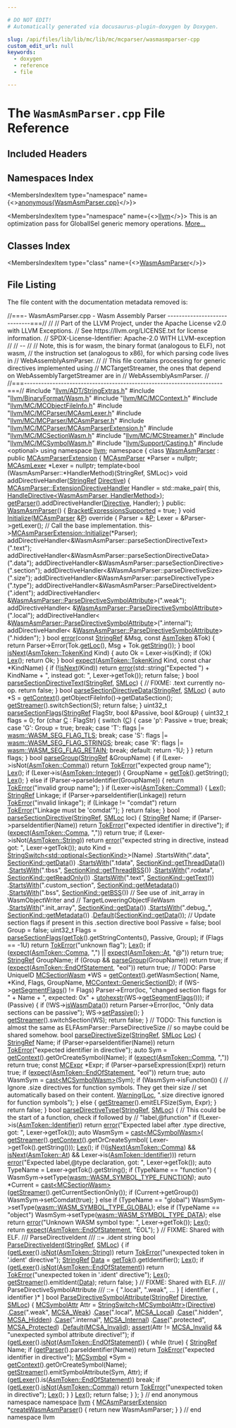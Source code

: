```yaml
---

# DO NOT EDIT!
# Automatically generated via docusaurus-plugin-doxygen by Doxygen.

slug: /api/files/lib/lib/mc/lib/mc/mcparser/wasmasmparser-cpp
custom_edit_url: null
keywords:
  - doxygen
  - reference
  - file

---
```





# The `WasmAsmParser.cpp` File Reference

<DoxygenPage pluginConfig={pluginConfig}>



## Included Headers

<IncludesList>
<IncludesListItem
  filePath="llvm/ADT/StringExtras.h"
  permalink="/docs/api/files/include/include/llvm/include/llvm/adt/stringextras-h"
  isLocal="true" />
<IncludesListItem
  filePath="llvm/BinaryFormat/Wasm.h"
  permalink="/docs/api/files/include/include/llvm/include/llvm/binaryformat/wasm-h"
  isLocal="true" />
<IncludesListItem
  filePath="llvm/MC/MCContext.h"
  permalink="/docs/api/files/include/include/llvm/include/llvm/mc/mccontext-h"
  isLocal="true" />
<IncludesListItem
  filePath="llvm/MC/MCObjectFileInfo.h"
  permalink="/docs/api/files/include/include/llvm/include/llvm/mc/mcobjectfileinfo-h"
  isLocal="true" />
<IncludesListItem
  filePath="llvm/MC/MCParser/MCAsmLexer.h"
  permalink="/docs/api/files/include/include/llvm/include/llvm/mc/include/llvm/mc/mcparser/mcasmlexer-h"
  isLocal="true" />
<IncludesListItem
  filePath="llvm/MC/MCParser/MCAsmParser.h"
  permalink="/docs/api/files/include/include/llvm/include/llvm/mc/include/llvm/mc/mcparser/mcasmparser-h"
  isLocal="true" />
<IncludesListItem
  filePath="llvm/MC/MCParser/MCAsmParserExtension.h"
  permalink="/docs/api/files/include/include/llvm/include/llvm/mc/include/llvm/mc/mcparser/mcasmparserextension-h"
  isLocal="true" />
<IncludesListItem
  filePath="llvm/MC/MCSectionWasm.h"
  permalink="/docs/api/files/include/include/llvm/include/llvm/mc/mcsectionwasm-h"
  isLocal="true" />
<IncludesListItem
  filePath="llvm/MC/MCStreamer.h"
  permalink="/docs/api/files/include/include/llvm/include/llvm/mc/mcstreamer-h"
  isLocal="true" />
<IncludesListItem
  filePath="llvm/MC/MCSymbolWasm.h"
  permalink="/docs/api/files/include/include/llvm/include/llvm/mc/mcsymbolwasm-h"
  isLocal="true" />
<IncludesListItem
  filePath="llvm/Support/Casting.h"
  permalink="/docs/api/files/include/include/llvm/include/llvm/support/casting-h"
  isLocal="true" />
<IncludesListItem
  filePath="optional"
  permalink=""
  isLocal="false" />
</IncludesList>

## Namespaces Index

<MembersIndex>

<MembersIndexItem
  type="namespace"
  name={<><a href="/docs/api/namespaces/anonymous-wasmasmparser-cpp-">anonymous&#123;WasmAsmParser.cpp&#125;</a></>}>
</MembersIndexItem>

<MembersIndexItem
  type="namespace"
  name={<><a href="/docs/api/namespaces/llvm">llvm</a></>}>
This is an optimization pass for GlobalISel generic memory operations. <a href="/docs/api/namespaces/llvm/#details">More...</a>
</MembersIndexItem>

</MembersIndex>

## Classes Index

<MembersIndex>

<MembersIndexItem
  type="class"
  name={<><a href="/docs/api/classes/anonymous-namespace-wasmasmparser-cpp-/wasmasmparser">WasmAsmParser</a></>}>
</MembersIndexItem>

</MembersIndex>


## File Listing

The file content with the documentation metadata removed is:

<ProgramListing>

<Link id="l00001" /><CodeLine lineNumber="1"><Highlight kind="comment">//===- WasmAsmParser.cpp - Wasm Assembly Parser -----------------------------===//</Highlight><Highlight kind="normal"></Highlight></CodeLine>
<Link id="l00002" /><CodeLine lineNumber="2"><Highlight kind="normal"></Highlight><Highlight kind="comment">//</Highlight><Highlight kind="normal"></Highlight></CodeLine>
<Link id="l00003" /><CodeLine lineNumber="3"><Highlight kind="normal"></Highlight><Highlight kind="comment">// Part of the LLVM Project, under the Apache License v2.0 with LLVM Exceptions.</Highlight><Highlight kind="normal"></Highlight></CodeLine>
<Link id="l00004" /><CodeLine lineNumber="4"><Highlight kind="normal"></Highlight><Highlight kind="comment">// See https://llvm.org/LICENSE.txt for license information.</Highlight><Highlight kind="normal"></Highlight></CodeLine>
<Link id="l00005" /><CodeLine lineNumber="5"><Highlight kind="normal"></Highlight><Highlight kind="comment">// SPDX-License-Identifier: Apache-2.0 WITH LLVM-exception</Highlight><Highlight kind="normal"></Highlight></CodeLine>
<Link id="l00006" /><CodeLine lineNumber="6"><Highlight kind="normal"></Highlight><Highlight kind="comment">//</Highlight><Highlight kind="normal"></Highlight></CodeLine>
<Link id="l00007" /><CodeLine lineNumber="7"><Highlight kind="normal"></Highlight><Highlight kind="comment">// --</Highlight><Highlight kind="normal"></Highlight></CodeLine>
<Link id="l00008" /><CodeLine lineNumber="8"><Highlight kind="normal"></Highlight><Highlight kind="comment">//</Highlight><Highlight kind="normal"></Highlight></CodeLine>
<Link id="l00009" /><CodeLine lineNumber="9"><Highlight kind="normal"></Highlight><Highlight kind="comment">// Note, this is for wasm, the binary format (analogous to ELF), not wasm,</Highlight><Highlight kind="normal"></Highlight></CodeLine>
<Link id="l00010" /><CodeLine lineNumber="10"><Highlight kind="normal"></Highlight><Highlight kind="comment">// the instruction set (analogous to x86), for which parsing code lives in</Highlight><Highlight kind="normal"></Highlight></CodeLine>
<Link id="l00011" /><CodeLine lineNumber="11"><Highlight kind="normal"></Highlight><Highlight kind="comment">// WebAssemblyAsmParser.</Highlight><Highlight kind="normal"></Highlight></CodeLine>
<Link id="l00012" /><CodeLine lineNumber="12"><Highlight kind="normal"></Highlight><Highlight kind="comment">//</Highlight><Highlight kind="normal"></Highlight></CodeLine>
<Link id="l00013" /><CodeLine lineNumber="13"><Highlight kind="normal"></Highlight><Highlight kind="comment">// This file contains processing for generic directives implemented using</Highlight><Highlight kind="normal"></Highlight></CodeLine>
<Link id="l00014" /><CodeLine lineNumber="14"><Highlight kind="normal"></Highlight><Highlight kind="comment">// MCTargetStreamer, the ones that depend on WebAssemblyTargetStreamer are in</Highlight><Highlight kind="normal"></Highlight></CodeLine>
<Link id="l00015" /><CodeLine lineNumber="15"><Highlight kind="normal"></Highlight><Highlight kind="comment">// WebAssemblyAsmParser.</Highlight><Highlight kind="normal"></Highlight></CodeLine>
<Link id="l00016" /><CodeLine lineNumber="16"><Highlight kind="normal"></Highlight><Highlight kind="comment">//</Highlight><Highlight kind="normal"></Highlight></CodeLine>
<Link id="l00017" /><CodeLine lineNumber="17"><Highlight kind="normal"></Highlight><Highlight kind="comment">//===----------------------------------------------------------------------===//</Highlight><Highlight kind="normal"></Highlight></CodeLine>
<Link id="l00018" /><CodeLine lineNumber="18"><Highlight kind="normal"></Highlight></CodeLine>
<Link id="l00019" /><CodeLine lineNumber="19"><Highlight kind="normal"></Highlight><Highlight kind="preprocessor">#include &quot;<a href="/docs/api/files/include/include/llvm/include/llvm/adt/stringextras-h">llvm/ADT/StringExtras.h</a>&quot;</Highlight><Highlight kind="normal"></Highlight></CodeLine>
<Link id="l00020" /><CodeLine lineNumber="20"><Highlight kind="normal"></Highlight><Highlight kind="preprocessor">#include &quot;<a href="/docs/api/files/include/include/llvm/include/llvm/binaryformat/wasm-h">llvm/BinaryFormat/Wasm.h</a>&quot;</Highlight><Highlight kind="normal"></Highlight></CodeLine>
<Link id="l00021" /><CodeLine lineNumber="21"><Highlight kind="normal"></Highlight><Highlight kind="preprocessor">#include &quot;<a href="/docs/api/files/include/include/llvm/include/llvm/mc/mccontext-h">llvm/MC/MCContext.h</a>&quot;</Highlight><Highlight kind="normal"></Highlight></CodeLine>
<Link id="l00022" /><CodeLine lineNumber="22"><Highlight kind="normal"></Highlight><Highlight kind="preprocessor">#include &quot;<a href="/docs/api/files/include/include/llvm/include/llvm/mc/mcobjectfileinfo-h">llvm/MC/MCObjectFileInfo.h</a>&quot;</Highlight><Highlight kind="normal"></Highlight></CodeLine>
<Link id="l00023" /><CodeLine lineNumber="23"><Highlight kind="normal"></Highlight><Highlight kind="preprocessor">#include &quot;<a href="/docs/api/files/include/include/llvm/include/llvm/mc/include/llvm/mc/mcparser/mcasmlexer-h">llvm/MC/MCParser/MCAsmLexer.h</a>&quot;</Highlight><Highlight kind="normal"></Highlight></CodeLine>
<Link id="l00024" /><CodeLine lineNumber="24"><Highlight kind="normal"></Highlight><Highlight kind="preprocessor">#include &quot;<a href="/docs/api/files/include/include/llvm/include/llvm/mc/include/llvm/mc/mcparser/mcasmparser-h">llvm/MC/MCParser/MCAsmParser.h</a>&quot;</Highlight><Highlight kind="normal"></Highlight></CodeLine>
<Link id="l00025" /><CodeLine lineNumber="25"><Highlight kind="normal"></Highlight><Highlight kind="preprocessor">#include &quot;<a href="/docs/api/files/include/include/llvm/include/llvm/mc/include/llvm/mc/mcparser/mcasmparserextension-h">llvm/MC/MCParser/MCAsmParserExtension.h</a>&quot;</Highlight><Highlight kind="normal"></Highlight></CodeLine>
<Link id="l00026" /><CodeLine lineNumber="26"><Highlight kind="normal"></Highlight><Highlight kind="preprocessor">#include &quot;<a href="/docs/api/files/include/include/llvm/include/llvm/mc/mcsectionwasm-h">llvm/MC/MCSectionWasm.h</a>&quot;</Highlight><Highlight kind="normal"></Highlight></CodeLine>
<Link id="l00027" /><CodeLine lineNumber="27"><Highlight kind="normal"></Highlight><Highlight kind="preprocessor">#include &quot;<a href="/docs/api/files/include/include/llvm/include/llvm/mc/mcstreamer-h">llvm/MC/MCStreamer.h</a>&quot;</Highlight><Highlight kind="normal"></Highlight></CodeLine>
<Link id="l00028" /><CodeLine lineNumber="28"><Highlight kind="normal"></Highlight><Highlight kind="preprocessor">#include &quot;<a href="/docs/api/files/include/include/llvm/include/llvm/mc/mcsymbolwasm-h">llvm/MC/MCSymbolWasm.h</a>&quot;</Highlight><Highlight kind="normal"></Highlight></CodeLine>
<Link id="l00029" /><CodeLine lineNumber="29"><Highlight kind="normal"></Highlight><Highlight kind="preprocessor">#include &quot;<a href="/docs/api/files/include/include/llvm/include/llvm/support/casting-h">llvm/Support/Casting.h</a>&quot;</Highlight><Highlight kind="normal"></Highlight></CodeLine>
<Link id="l00030" /><CodeLine lineNumber="30"><Highlight kind="normal"></Highlight><Highlight kind="preprocessor">#include &lt;optional&gt;</Highlight><Highlight kind="normal"></Highlight></CodeLine>
<Link id="l00031" /><CodeLine lineNumber="31"><Highlight kind="normal"></Highlight></CodeLine>
<Link id="l00032" /><CodeLine lineNumber="32"><Highlight kind="normal"></Highlight><Highlight kind="keyword">using namespace </Highlight><Highlight kind="normal"><a href="/docs/api/namespaces/llvm">llvm</a>;</Highlight></CodeLine>
<Link id="l00033" /><CodeLine lineNumber="33"><Highlight kind="normal"></Highlight></CodeLine>
<Link id="l00034" /><CodeLine lineNumber="34" lineLink="/docs/api/namespaces/anonymous-wasmasmparser-cpp-"><Highlight kind="normal"></Highlight><Highlight kind="keyword">namespace </Highlight><Highlight kind="normal">&#123;</Highlight></CodeLine>
<Link id="l00035" /><CodeLine lineNumber="35"><Highlight kind="normal"></Highlight></CodeLine>
<Link id="l00036" /><CodeLine lineNumber="36" lineLink="/docs/api/classes/anonymous-namespace-wasmasmparser-cpp-/wasmasmparser"><Highlight kind="normal"></Highlight><Highlight kind="keyword">class </Highlight><Highlight kind="normal"><a href="/docs/api/classes/anonymous-namespace-wasmasmparser-cpp-/wasmasmparser/#aacc287040a6e692b0e14c5645c2c39c9">WasmAsmParser</a> : </Highlight><Highlight kind="keyword">public</Highlight><Highlight kind="normal"> <a href="/docs/api/classes/llvm/mcasmparserextension/#aab3bf5b24dd10d157225bc28bb555f30">MCAsmParserExtension</a> &#123;</Highlight></CodeLine>
<Link id="l00037" /><CodeLine lineNumber="37"><Highlight kind="normal">  <a href="/docs/api/classes/llvm/mcasmparser">MCAsmParser</a> &#42;Parser = </Highlight><Highlight kind="keyword">nullptr</Highlight><Highlight kind="normal">;</Highlight></CodeLine>
<Link id="l00038" /><CodeLine lineNumber="38"><Highlight kind="normal">  <a href="/docs/api/classes/llvm/mcasmlexer">MCAsmLexer</a> &#42;Lexer = </Highlight><Highlight kind="keyword">nullptr</Highlight><Highlight kind="normal">;</Highlight></CodeLine>
<Link id="l00039" /><CodeLine lineNumber="39"><Highlight kind="normal"></Highlight></CodeLine>
<Link id="l00040" /><CodeLine lineNumber="40"><Highlight kind="normal">  </Highlight><Highlight kind="keyword">template</Highlight><Highlight kind="normal">&lt;</Highlight><Highlight kind="keywordtype">bool</Highlight><Highlight kind="normal"> (WasmAsmParser::&#42;HandlerMethod)(StringRef, SMLoc)&gt;</Highlight></CodeLine>
<Link id="l00041" /><CodeLine lineNumber="41"><Highlight kind="normal">  </Highlight><Highlight kind="keywordtype">void</Highlight><Highlight kind="normal"> addDirectiveHandler(<a href="/docs/api/classes/llvm/stringref">StringRef</a> <a href="/docs/api/classes/llvm/directive">Directive</a>) &#123;</Highlight></CodeLine>
<Link id="l00042" /><CodeLine lineNumber="42"><Highlight kind="normal">    <a href="/docs/api/classes/llvm/mcasmparser/#a9ce3532c090e7b66928ff9a42dae508c">MCAsmParser::ExtensionDirectiveHandler</a> Handler = std::make&#95;pair(</Highlight></CodeLine>
<Link id="l00043" /><CodeLine lineNumber="43"><Highlight kind="normal">        </Highlight><Highlight kind="keyword">this</Highlight><Highlight kind="normal">, <a href="/docs/api/classes/llvm/mcasmparserextension/#a24a2ab7728459aab10f7550b978f7b84">HandleDirective&lt;WasmAsmParser, HandlerMethod&gt;</a>);</Highlight></CodeLine>
<Link id="l00044" /><CodeLine lineNumber="44"><Highlight kind="normal"></Highlight></CodeLine>
<Link id="l00045" /><CodeLine lineNumber="45"><Highlight kind="normal">    <a href="/docs/api/classes/llvm/mcasmparserextension/#aef625855ca29806691daef93804afba0">getParser</a>().addDirectiveHandler(<a href="/docs/api/classes/llvm/directive">Directive</a>, Handler);</Highlight></CodeLine>
<Link id="l00046" /><CodeLine lineNumber="46"><Highlight kind="normal">  &#125;</Highlight></CodeLine>
<Link id="l00047" /><CodeLine lineNumber="47"><Highlight kind="normal"></Highlight></CodeLine>
<Link id="l00048" /><CodeLine lineNumber="48"><Highlight kind="normal"></Highlight><Highlight kind="keyword">public</Highlight><Highlight kind="normal">:</Highlight></CodeLine>
<Link id="l00049" /><CodeLine lineNumber="49" lineLink="/docs/api/classes/anonymous-namespace-wasmasmparser-cpp-/wasmasmparser/#aacc287040a6e692b0e14c5645c2c39c9"><Highlight kind="normal">  <a href="/docs/api/classes/anonymous-namespace-wasmasmparser-cpp-/wasmasmparser/#aacc287040a6e692b0e14c5645c2c39c9">WasmAsmParser</a>() &#123; <a href="/docs/api/classes/llvm/mcasmparserextension/#acd467ad40163cfdcb2e73ac13f83d8f2">BracketExpressionsSupported</a> = </Highlight><Highlight kind="keyword">true</Highlight><Highlight kind="normal">; &#125;</Highlight></CodeLine>
<Link id="l00050" /><CodeLine lineNumber="50"><Highlight kind="normal"></Highlight></CodeLine>
<Link id="l00051" /><CodeLine lineNumber="51" lineLink="/docs/api/classes/anonymous-namespace-wasmasmparser-cpp-/wasmasmparser/#a085a5187a4b031b79ac68057f023b1a7"><Highlight kind="normal">  </Highlight><Highlight kind="keywordtype">void</Highlight><Highlight kind="normal"> <a href="/docs/api/classes/anonymous-namespace-wasmasmparser-cpp-/wasmasmparser/#a085a5187a4b031b79ac68057f023b1a7">Initialize</a>(<a href="/docs/api/classes/llvm/mcasmparser">MCAsmParser</a> &amp;<a href="/docs/api/files/lib/lib/option/option-cpp/#a04665169063c8ca1f2ea96c27fc7c2b2">P</a>)</Highlight><Highlight kind="keyword"> override </Highlight><Highlight kind="normal">&#123;</Highlight></CodeLine>
<Link id="l00052" /><CodeLine lineNumber="52"><Highlight kind="normal">    Parser = &amp;<a href="/docs/api/files/lib/lib/option/option-cpp/#a04665169063c8ca1f2ea96c27fc7c2b2">P</a>;</Highlight></CodeLine>
<Link id="l00053" /><CodeLine lineNumber="53"><Highlight kind="normal">    Lexer = &amp;Parser-&gt;getLexer();</Highlight></CodeLine>
<Link id="l00054" /><CodeLine lineNumber="54"><Highlight kind="normal">    </Highlight><Highlight kind="comment">// Call the base implementation.</Highlight><Highlight kind="normal"></Highlight></CodeLine>
<Link id="l00055" /><CodeLine lineNumber="55"><Highlight kind="normal">    this-&gt;<a href="/docs/api/classes/llvm/mcasmparserextension/#a77a335167c72ea8bc771501825f81696">MCAsmParserExtension::Initialize</a>(&#42;Parser);</Highlight></CodeLine>
<Link id="l00056" /><CodeLine lineNumber="56"><Highlight kind="normal"></Highlight></CodeLine>
<Link id="l00057" /><CodeLine lineNumber="57"><Highlight kind="normal">    addDirectiveHandler&lt;&amp;WasmAsmParser::parseSectionDirectiveText&gt;(</Highlight><Highlight kind="stringliteral">&quot;.text&quot;</Highlight><Highlight kind="normal">);</Highlight></CodeLine>
<Link id="l00058" /><CodeLine lineNumber="58"><Highlight kind="normal">    addDirectiveHandler&lt;&amp;WasmAsmParser::parseSectionDirectiveData&gt;(</Highlight><Highlight kind="stringliteral">&quot;.data&quot;</Highlight><Highlight kind="normal">);</Highlight></CodeLine>
<Link id="l00059" /><CodeLine lineNumber="59"><Highlight kind="normal">    addDirectiveHandler&lt;&amp;WasmAsmParser::parseSectionDirective&gt;(</Highlight><Highlight kind="stringliteral">&quot;.section&quot;</Highlight><Highlight kind="normal">);</Highlight></CodeLine>
<Link id="l00060" /><CodeLine lineNumber="60"><Highlight kind="normal">    addDirectiveHandler&lt;&amp;WasmAsmParser::parseDirectiveSize&gt;(</Highlight><Highlight kind="stringliteral">&quot;.size&quot;</Highlight><Highlight kind="normal">);</Highlight></CodeLine>
<Link id="l00061" /><CodeLine lineNumber="61"><Highlight kind="normal">    addDirectiveHandler&lt;&amp;WasmAsmParser::parseDirectiveType&gt;(</Highlight><Highlight kind="stringliteral">&quot;.type&quot;</Highlight><Highlight kind="normal">);</Highlight></CodeLine>
<Link id="l00062" /><CodeLine lineNumber="62"><Highlight kind="normal">    addDirectiveHandler&lt;&amp;WasmAsmParser::ParseDirectiveIdent&gt;(</Highlight><Highlight kind="stringliteral">&quot;.ident&quot;</Highlight><Highlight kind="normal">);</Highlight></CodeLine>
<Link id="l00063" /><CodeLine lineNumber="63"><Highlight kind="normal">    addDirectiveHandler&lt;</Highlight></CodeLine>
<Link id="l00064" /><CodeLine lineNumber="64"><Highlight kind="normal">      &amp;<a href="/docs/api/classes/anonymous-namespace-wasmasmparser-cpp-/wasmasmparser/#adca7252d5d5b7cb17458ac9e482e8bde">WasmAsmParser::ParseDirectiveSymbolAttribute</a>&gt;(</Highlight><Highlight kind="stringliteral">&quot;.weak&quot;</Highlight><Highlight kind="normal">);</Highlight></CodeLine>
<Link id="l00065" /><CodeLine lineNumber="65"><Highlight kind="normal">    addDirectiveHandler&lt;</Highlight></CodeLine>
<Link id="l00066" /><CodeLine lineNumber="66"><Highlight kind="normal">      &amp;<a href="/docs/api/classes/anonymous-namespace-wasmasmparser-cpp-/wasmasmparser/#adca7252d5d5b7cb17458ac9e482e8bde">WasmAsmParser::ParseDirectiveSymbolAttribute</a>&gt;(</Highlight><Highlight kind="stringliteral">&quot;.local&quot;</Highlight><Highlight kind="normal">);</Highlight></CodeLine>
<Link id="l00067" /><CodeLine lineNumber="67"><Highlight kind="normal">    addDirectiveHandler&lt;</Highlight></CodeLine>
<Link id="l00068" /><CodeLine lineNumber="68"><Highlight kind="normal">      &amp;<a href="/docs/api/classes/anonymous-namespace-wasmasmparser-cpp-/wasmasmparser/#adca7252d5d5b7cb17458ac9e482e8bde">WasmAsmParser::ParseDirectiveSymbolAttribute</a>&gt;(</Highlight><Highlight kind="stringliteral">&quot;.internal&quot;</Highlight><Highlight kind="normal">);</Highlight></CodeLine>
<Link id="l00069" /><CodeLine lineNumber="69"><Highlight kind="normal">    addDirectiveHandler&lt;</Highlight></CodeLine>
<Link id="l00070" /><CodeLine lineNumber="70"><Highlight kind="normal">      &amp;<a href="/docs/api/classes/anonymous-namespace-wasmasmparser-cpp-/wasmasmparser/#adca7252d5d5b7cb17458ac9e482e8bde">WasmAsmParser::ParseDirectiveSymbolAttribute</a>&gt;(</Highlight><Highlight kind="stringliteral">&quot;.hidden&quot;</Highlight><Highlight kind="normal">);</Highlight></CodeLine>
<Link id="l00071" /><CodeLine lineNumber="71"><Highlight kind="normal">  &#125;</Highlight></CodeLine>
<Link id="l00072" /><CodeLine lineNumber="72"><Highlight kind="normal"></Highlight></CodeLine>
<Link id="l00073" /><CodeLine lineNumber="73" lineLink="/docs/api/classes/anonymous-namespace-wasmasmparser-cpp-/wasmasmparser/#aaad2cdef1825867940a59ecba856e9db"><Highlight kind="normal">  </Highlight><Highlight kind="keywordtype">bool</Highlight><Highlight kind="normal"> <a href="/docs/api/classes/anonymous-namespace-wasmasmparser-cpp-/wasmasmparser/#aaad2cdef1825867940a59ecba856e9db">error</a>(</Highlight><Highlight kind="keyword">const</Highlight><Highlight kind="normal"> <a href="/docs/api/classes/llvm/stringref">StringRef</a> &amp;Msg, </Highlight><Highlight kind="keyword">const</Highlight><Highlight kind="normal"> <a href="/docs/api/classes/llvm/asmtoken">AsmToken</a> &amp;Tok) &#123;</Highlight></CodeLine>
<Link id="l00074" /><CodeLine lineNumber="74"><Highlight kind="normal">    </Highlight><Highlight kind="keywordflow">return</Highlight><Highlight kind="normal"> Parser-&gt;Error(Tok.<a href="/docs/api/classes/llvm/asmtoken/#a16611db1be4d04f03c570d9302504c04">getLoc</a>(), Msg + Tok.<a href="/docs/api/classes/llvm/asmtoken/#a3168618a19701d0fb78aefb4d4e664de">getString</a>());</Highlight></CodeLine>
<Link id="l00075" /><CodeLine lineNumber="75"><Highlight kind="normal">  &#125;</Highlight></CodeLine>
<Link id="l00076" /><CodeLine lineNumber="76"><Highlight kind="normal"></Highlight></CodeLine>
<Link id="l00077" /><CodeLine lineNumber="77" lineLink="/docs/api/classes/anonymous-namespace-wasmasmparser-cpp-/wasmasmparser/#a780b52a3fee0fbef40e19fc2bdeca545"><Highlight kind="normal">  </Highlight><Highlight kind="keywordtype">bool</Highlight><Highlight kind="normal"> <a href="/docs/api/classes/anonymous-namespace-wasmasmparser-cpp-/wasmasmparser/#a780b52a3fee0fbef40e19fc2bdeca545">isNext</a>(<a href="/docs/api/classes/llvm/asmtoken/#ab4316e41520ea53f789582c25bbec039">AsmToken::TokenKind</a> Kind) &#123;</Highlight></CodeLine>
<Link id="l00078" /><CodeLine lineNumber="78"><Highlight kind="normal">    </Highlight><Highlight kind="keyword">auto</Highlight><Highlight kind="normal"> Ok = Lexer-&gt;is(Kind);</Highlight></CodeLine>
<Link id="l00079" /><CodeLine lineNumber="79"><Highlight kind="normal">    </Highlight><Highlight kind="keywordflow">if</Highlight><Highlight kind="normal"> (Ok)</Highlight></CodeLine>
<Link id="l00080" /><CodeLine lineNumber="80"><Highlight kind="normal">      <a href="/docs/api/classes/llvm/mcasmparserextension/#a38ed901577d3ad8c434939bb49fbf342">Lex</a>();</Highlight></CodeLine>
<Link id="l00081" /><CodeLine lineNumber="81"><Highlight kind="normal">    </Highlight><Highlight kind="keywordflow">return</Highlight><Highlight kind="normal"> Ok;</Highlight></CodeLine>
<Link id="l00082" /><CodeLine lineNumber="82"><Highlight kind="normal">  &#125;</Highlight></CodeLine>
<Link id="l00083" /><CodeLine lineNumber="83"><Highlight kind="normal"></Highlight></CodeLine>
<Link id="l00084" /><CodeLine lineNumber="84" lineLink="/docs/api/classes/anonymous-namespace-wasmasmparser-cpp-/wasmasmparser/#a92e0bbe12bdf67cbb1ad0ffe83ec982c"><Highlight kind="normal">  </Highlight><Highlight kind="keywordtype">bool</Highlight><Highlight kind="normal"> <a href="/docs/api/classes/anonymous-namespace-wasmasmparser-cpp-/wasmasmparser/#a92e0bbe12bdf67cbb1ad0ffe83ec982c">expect</a>(<a href="/docs/api/classes/llvm/asmtoken/#ab4316e41520ea53f789582c25bbec039">AsmToken::TokenKind</a> Kind, </Highlight><Highlight kind="keyword">const</Highlight><Highlight kind="normal"> </Highlight><Highlight kind="keywordtype">char</Highlight><Highlight kind="normal"> &#42;KindName) &#123;</Highlight></CodeLine>
<Link id="l00085" /><CodeLine lineNumber="85"><Highlight kind="normal">    </Highlight><Highlight kind="keywordflow">if</Highlight><Highlight kind="normal"> (!<a href="/docs/api/classes/anonymous-namespace-wasmasmparser-cpp-/wasmasmparser/#a780b52a3fee0fbef40e19fc2bdeca545">isNext</a>(Kind))</Highlight></CodeLine>
<Link id="l00086" /><CodeLine lineNumber="86"><Highlight kind="normal">      </Highlight><Highlight kind="keywordflow">return</Highlight><Highlight kind="normal"> <a href="/docs/api/files/lib/lib/debuginfo/lib/debuginfo/codeview/symbolrecordmapping-cpp/#a9cdf893c7d17e47fa1ed8bebf92a5da4">error</a>(std::string(</Highlight><Highlight kind="stringliteral">&quot;Expected &quot;</Highlight><Highlight kind="normal">) + KindName + </Highlight><Highlight kind="stringliteral">&quot;, instead got: &quot;</Highlight><Highlight kind="normal">,</Highlight></CodeLine>
<Link id="l00087" /><CodeLine lineNumber="87"><Highlight kind="normal">                   Lexer-&gt;getTok());</Highlight></CodeLine>
<Link id="l00088" /><CodeLine lineNumber="88"><Highlight kind="normal">    </Highlight><Highlight kind="keywordflow">return</Highlight><Highlight kind="normal"> </Highlight><Highlight kind="keyword">false</Highlight><Highlight kind="normal">;</Highlight></CodeLine>
<Link id="l00089" /><CodeLine lineNumber="89"><Highlight kind="normal">  &#125;</Highlight></CodeLine>
<Link id="l00090" /><CodeLine lineNumber="90"><Highlight kind="normal"></Highlight></CodeLine>
<Link id="l00091" /><CodeLine lineNumber="91" lineLink="/docs/api/classes/anonymous-namespace-wasmasmparser-cpp-/wasmasmparser/#aed6ed4423bb21832a430e64f06bbca58"><Highlight kind="normal">  </Highlight><Highlight kind="keywordtype">bool</Highlight><Highlight kind="normal"> <a href="/docs/api/classes/anonymous-namespace-wasmasmparser-cpp-/wasmasmparser/#aed6ed4423bb21832a430e64f06bbca58">parseSectionDirectiveText</a>(<a href="/docs/api/classes/llvm/stringref">StringRef</a>, <a href="/docs/api/classes/llvm/smloc">SMLoc</a>) &#123;</Highlight></CodeLine>
<Link id="l00092" /><CodeLine lineNumber="92"><Highlight kind="normal">    </Highlight><Highlight kind="comment">// FIXME: .text currently no-op.</Highlight><Highlight kind="normal"></Highlight></CodeLine>
<Link id="l00093" /><CodeLine lineNumber="93"><Highlight kind="normal">    </Highlight><Highlight kind="keywordflow">return</Highlight><Highlight kind="normal"> </Highlight><Highlight kind="keyword">false</Highlight><Highlight kind="normal">;</Highlight></CodeLine>
<Link id="l00094" /><CodeLine lineNumber="94"><Highlight kind="normal">  &#125;</Highlight></CodeLine>
<Link id="l00095" /><CodeLine lineNumber="95"><Highlight kind="normal"></Highlight></CodeLine>
<Link id="l00096" /><CodeLine lineNumber="96" lineLink="/docs/api/classes/anonymous-namespace-wasmasmparser-cpp-/wasmasmparser/#a7fcd787c88df34674d7c5f7ba82b206c"><Highlight kind="normal">  </Highlight><Highlight kind="keywordtype">bool</Highlight><Highlight kind="normal"> <a href="/docs/api/classes/anonymous-namespace-wasmasmparser-cpp-/wasmasmparser/#a7fcd787c88df34674d7c5f7ba82b206c">parseSectionDirectiveData</a>(<a href="/docs/api/classes/llvm/stringref">StringRef</a>, <a href="/docs/api/classes/llvm/smloc">SMLoc</a>) &#123;</Highlight></CodeLine>
<Link id="l00097" /><CodeLine lineNumber="97"><Highlight kind="normal">    </Highlight><Highlight kind="keyword">auto</Highlight><Highlight kind="normal"> &#42;S = <a href="/docs/api/classes/llvm/mcasmparserextension/#aa7399d73f97fdf5bcf6b19f760264848">getContext</a>().getObjectFileInfo()-&gt;getDataSection();</Highlight></CodeLine>
<Link id="l00098" /><CodeLine lineNumber="98"><Highlight kind="normal">    <a href="/docs/api/classes/llvm/mcasmparserextension/#ad4802c6230c2d4e9ddf64155b05344a9">getStreamer</a>().switchSection(S);</Highlight></CodeLine>
<Link id="l00099" /><CodeLine lineNumber="99"><Highlight kind="normal">    </Highlight><Highlight kind="keywordflow">return</Highlight><Highlight kind="normal"> </Highlight><Highlight kind="keyword">false</Highlight><Highlight kind="normal">;</Highlight></CodeLine>
<Link id="l00100" /><CodeLine lineNumber="100"><Highlight kind="normal">  &#125;</Highlight></CodeLine>
<Link id="l00101" /><CodeLine lineNumber="101"><Highlight kind="normal"></Highlight></CodeLine>
<Link id="l00102" /><CodeLine lineNumber="102" lineLink="/docs/api/classes/anonymous-namespace-wasmasmparser-cpp-/wasmasmparser/#ac678fd162ac05f1a3a64645c2cba0835"><Highlight kind="normal">  uint32&#95;t <a href="/docs/api/classes/anonymous-namespace-wasmasmparser-cpp-/wasmasmparser/#ac678fd162ac05f1a3a64645c2cba0835">parseSectionFlags</a>(<a href="/docs/api/classes/llvm/stringref">StringRef</a> FlagStr, </Highlight><Highlight kind="keywordtype">bool</Highlight><Highlight kind="normal"> &amp;Passive, </Highlight><Highlight kind="keywordtype">bool</Highlight><Highlight kind="normal"> &amp;Group) &#123;</Highlight></CodeLine>
<Link id="l00103" /><CodeLine lineNumber="103"><Highlight kind="normal">    uint32&#95;t flags = 0;</Highlight></CodeLine>
<Link id="l00104" /><CodeLine lineNumber="104"><Highlight kind="normal">    </Highlight><Highlight kind="keywordflow">for</Highlight><Highlight kind="normal"> (</Highlight><Highlight kind="keywordtype">char</Highlight><Highlight kind="normal"> <a href="/docs/api/namespaces/llvm/callingconv/#ac6aa1387c4375260e2468eb5a77fdb4cafd841a49aec1539bc88abc8ff9e170fb">C</a> : FlagStr) &#123;</Highlight></CodeLine>
<Link id="l00105" /><CodeLine lineNumber="105"><Highlight kind="normal">      </Highlight><Highlight kind="keywordflow">switch</Highlight><Highlight kind="normal"> (<a href="/docs/api/namespaces/llvm/callingconv/#ac6aa1387c4375260e2468eb5a77fdb4cafd841a49aec1539bc88abc8ff9e170fb">C</a>) &#123;</Highlight></CodeLine>
<Link id="l00106" /><CodeLine lineNumber="106"><Highlight kind="normal">      </Highlight><Highlight kind="keywordflow">case</Highlight><Highlight kind="normal"> </Highlight><Highlight kind="charliteral">&#39;p&#39;</Highlight><Highlight kind="normal">:</Highlight></CodeLine>
<Link id="l00107" /><CodeLine lineNumber="107"><Highlight kind="normal">        Passive = </Highlight><Highlight kind="keyword">true</Highlight><Highlight kind="normal">;</Highlight></CodeLine>
<Link id="l00108" /><CodeLine lineNumber="108"><Highlight kind="normal">        </Highlight><Highlight kind="keywordflow">break</Highlight><Highlight kind="normal">;</Highlight></CodeLine>
<Link id="l00109" /><CodeLine lineNumber="109"><Highlight kind="normal">      </Highlight><Highlight kind="keywordflow">case</Highlight><Highlight kind="normal"> </Highlight><Highlight kind="charliteral">&#39;G&#39;</Highlight><Highlight kind="normal">:</Highlight></CodeLine>
<Link id="l00110" /><CodeLine lineNumber="110"><Highlight kind="normal">        Group = </Highlight><Highlight kind="keyword">true</Highlight><Highlight kind="normal">;</Highlight></CodeLine>
<Link id="l00111" /><CodeLine lineNumber="111"><Highlight kind="normal">        </Highlight><Highlight kind="keywordflow">break</Highlight><Highlight kind="normal">;</Highlight></CodeLine>
<Link id="l00112" /><CodeLine lineNumber="112"><Highlight kind="normal">      </Highlight><Highlight kind="keywordflow">case</Highlight><Highlight kind="normal"> </Highlight><Highlight kind="charliteral">&#39;T&#39;</Highlight><Highlight kind="normal">:</Highlight></CodeLine>
<Link id="l00113" /><CodeLine lineNumber="113"><Highlight kind="normal">        flags |= <a href="/docs/api/namespaces/llvm/wasm/#ab59521677a1bb67738764d89f9cb0429a829d95d74beace7ff3449f6715cbaec7">wasm::WASM&#95;SEG&#95;FLAG&#95;TLS</a>;</Highlight></CodeLine>
<Link id="l00114" /><CodeLine lineNumber="114"><Highlight kind="normal">        </Highlight><Highlight kind="keywordflow">break</Highlight><Highlight kind="normal">;</Highlight></CodeLine>
<Link id="l00115" /><CodeLine lineNumber="115"><Highlight kind="normal">      </Highlight><Highlight kind="keywordflow">case</Highlight><Highlight kind="normal"> </Highlight><Highlight kind="charliteral">&#39;S&#39;</Highlight><Highlight kind="normal">:</Highlight></CodeLine>
<Link id="l00116" /><CodeLine lineNumber="116"><Highlight kind="normal">        flags |= <a href="/docs/api/namespaces/llvm/wasm/#ab59521677a1bb67738764d89f9cb0429ac340817f607f61c4413f9e89b0acab03">wasm::WASM&#95;SEG&#95;FLAG&#95;STRINGS</a>;</Highlight></CodeLine>
<Link id="l00117" /><CodeLine lineNumber="117"><Highlight kind="normal">        </Highlight><Highlight kind="keywordflow">break</Highlight><Highlight kind="normal">;</Highlight></CodeLine>
<Link id="l00118" /><CodeLine lineNumber="118"><Highlight kind="normal">      </Highlight><Highlight kind="keywordflow">case</Highlight><Highlight kind="normal"> </Highlight><Highlight kind="charliteral">&#39;R&#39;</Highlight><Highlight kind="normal">:</Highlight></CodeLine>
<Link id="l00119" /><CodeLine lineNumber="119"><Highlight kind="normal">        flags |= <a href="/docs/api/namespaces/llvm/wasm/#ab59521677a1bb67738764d89f9cb0429a05cd6cd324ddab7f919b11f3422ec610">wasm::WASM&#95;SEG&#95;FLAG&#95;RETAIN</a>;</Highlight></CodeLine>
<Link id="l00120" /><CodeLine lineNumber="120"><Highlight kind="normal">        </Highlight><Highlight kind="keywordflow">break</Highlight><Highlight kind="normal">;</Highlight></CodeLine>
<Link id="l00121" /><CodeLine lineNumber="121"><Highlight kind="normal">      </Highlight><Highlight kind="keywordflow">default</Highlight><Highlight kind="normal">:</Highlight></CodeLine>
<Link id="l00122" /><CodeLine lineNumber="122"><Highlight kind="normal">        </Highlight><Highlight kind="keywordflow">return</Highlight><Highlight kind="normal"> -1U;</Highlight></CodeLine>
<Link id="l00123" /><CodeLine lineNumber="123"><Highlight kind="normal">      &#125;</Highlight></CodeLine>
<Link id="l00124" /><CodeLine lineNumber="124"><Highlight kind="normal">    &#125;</Highlight></CodeLine>
<Link id="l00125" /><CodeLine lineNumber="125"><Highlight kind="normal">    </Highlight><Highlight kind="keywordflow">return</Highlight><Highlight kind="normal"> flags;</Highlight></CodeLine>
<Link id="l00126" /><CodeLine lineNumber="126"><Highlight kind="normal">  &#125;</Highlight></CodeLine>
<Link id="l00127" /><CodeLine lineNumber="127"><Highlight kind="normal"></Highlight></CodeLine>
<Link id="l00128" /><CodeLine lineNumber="128" lineLink="/docs/api/classes/anonymous-namespace-wasmasmparser-cpp-/wasmasmparser/#a9ab59320c7db131ff538fb41d4b7968e"><Highlight kind="normal">  </Highlight><Highlight kind="keywordtype">bool</Highlight><Highlight kind="normal"> <a href="/docs/api/classes/anonymous-namespace-wasmasmparser-cpp-/wasmasmparser/#a9ab59320c7db131ff538fb41d4b7968e">parseGroup</a>(<a href="/docs/api/classes/llvm/stringref">StringRef</a> &amp;GroupName) &#123;</Highlight></CodeLine>
<Link id="l00129" /><CodeLine lineNumber="129"><Highlight kind="normal">    </Highlight><Highlight kind="keywordflow">if</Highlight><Highlight kind="normal"> (Lexer-&gt;isNot(<a href="/docs/api/classes/llvm/asmtoken/#ab4316e41520ea53f789582c25bbec039ac4b2675d2cb80935b789d9f140092e25">AsmToken::Comma</a>))</Highlight></CodeLine>
<Link id="l00130" /><CodeLine lineNumber="130"><Highlight kind="normal">      </Highlight><Highlight kind="keywordflow">return</Highlight><Highlight kind="normal"> <a href="/docs/api/classes/llvm/mcasmparserextension/#a939005612707a0dd8c6cee10d302748f">TokError</a>(</Highlight><Highlight kind="stringliteral">&quot;expected group name&quot;</Highlight><Highlight kind="normal">);</Highlight></CodeLine>
<Link id="l00131" /><CodeLine lineNumber="131"><Highlight kind="normal">    <a href="/docs/api/classes/llvm/mcasmparserextension/#a38ed901577d3ad8c434939bb49fbf342">Lex</a>();</Highlight></CodeLine>
<Link id="l00132" /><CodeLine lineNumber="132"><Highlight kind="normal">    </Highlight><Highlight kind="keywordflow">if</Highlight><Highlight kind="normal"> (Lexer-&gt;is(<a href="/docs/api/classes/llvm/asmtoken/#ab4316e41520ea53f789582c25bbec039a2369278b71442a32bd6a7f6a6f411033">AsmToken::Integer</a>)) &#123;</Highlight></CodeLine>
<Link id="l00133" /><CodeLine lineNumber="133"><Highlight kind="normal">      GroupName = <a href="/docs/api/classes/llvm/mcasmparserextension/#a4235d087dc899291be41be9db4d811a9">getTok</a>().getString();</Highlight></CodeLine>
<Link id="l00134" /><CodeLine lineNumber="134"><Highlight kind="normal">      <a href="/docs/api/classes/llvm/mcasmparserextension/#a38ed901577d3ad8c434939bb49fbf342">Lex</a>();</Highlight></CodeLine>
<Link id="l00135" /><CodeLine lineNumber="135"><Highlight kind="normal">    &#125; </Highlight><Highlight kind="keywordflow">else</Highlight><Highlight kind="normal"> </Highlight><Highlight kind="keywordflow">if</Highlight><Highlight kind="normal"> (Parser-&gt;parseIdentifier(GroupName)) &#123;</Highlight></CodeLine>
<Link id="l00136" /><CodeLine lineNumber="136"><Highlight kind="normal">      </Highlight><Highlight kind="keywordflow">return</Highlight><Highlight kind="normal"> <a href="/docs/api/classes/llvm/mcasmparserextension/#a939005612707a0dd8c6cee10d302748f">TokError</a>(</Highlight><Highlight kind="stringliteral">&quot;invalid group name&quot;</Highlight><Highlight kind="normal">);</Highlight></CodeLine>
<Link id="l00137" /><CodeLine lineNumber="137"><Highlight kind="normal">    &#125;</Highlight></CodeLine>
<Link id="l00138" /><CodeLine lineNumber="138"><Highlight kind="normal">    </Highlight><Highlight kind="keywordflow">if</Highlight><Highlight kind="normal"> (Lexer-&gt;is(<a href="/docs/api/classes/llvm/asmtoken/#ab4316e41520ea53f789582c25bbec039ac4b2675d2cb80935b789d9f140092e25">AsmToken::Comma</a>)) &#123;</Highlight></CodeLine>
<Link id="l00139" /><CodeLine lineNumber="139"><Highlight kind="normal">      <a href="/docs/api/classes/llvm/mcasmparserextension/#a38ed901577d3ad8c434939bb49fbf342">Lex</a>();</Highlight></CodeLine>
<Link id="l00140" /><CodeLine lineNumber="140"><Highlight kind="normal">      <a href="/docs/api/classes/llvm/stringref">StringRef</a> Linkage;</Highlight></CodeLine>
<Link id="l00141" /><CodeLine lineNumber="141"><Highlight kind="normal">      </Highlight><Highlight kind="keywordflow">if</Highlight><Highlight kind="normal"> (Parser-&gt;parseIdentifier(Linkage))</Highlight></CodeLine>
<Link id="l00142" /><CodeLine lineNumber="142"><Highlight kind="normal">        </Highlight><Highlight kind="keywordflow">return</Highlight><Highlight kind="normal"> <a href="/docs/api/classes/llvm/mcasmparserextension/#a939005612707a0dd8c6cee10d302748f">TokError</a>(</Highlight><Highlight kind="stringliteral">&quot;invalid linkage&quot;</Highlight><Highlight kind="normal">);</Highlight></CodeLine>
<Link id="l00143" /><CodeLine lineNumber="143"><Highlight kind="normal">      </Highlight><Highlight kind="keywordflow">if</Highlight><Highlight kind="normal"> (Linkage != </Highlight><Highlight kind="stringliteral">&quot;comdat&quot;</Highlight><Highlight kind="normal">)</Highlight></CodeLine>
<Link id="l00144" /><CodeLine lineNumber="144"><Highlight kind="normal">        </Highlight><Highlight kind="keywordflow">return</Highlight><Highlight kind="normal"> <a href="/docs/api/classes/llvm/mcasmparserextension/#a939005612707a0dd8c6cee10d302748f">TokError</a>(</Highlight><Highlight kind="stringliteral">&quot;Linkage must be &#39;comdat&#39;&quot;</Highlight><Highlight kind="normal">);</Highlight></CodeLine>
<Link id="l00145" /><CodeLine lineNumber="145"><Highlight kind="normal">    &#125;</Highlight></CodeLine>
<Link id="l00146" /><CodeLine lineNumber="146"><Highlight kind="normal">    </Highlight><Highlight kind="keywordflow">return</Highlight><Highlight kind="normal"> </Highlight><Highlight kind="keyword">false</Highlight><Highlight kind="normal">;</Highlight></CodeLine>
<Link id="l00147" /><CodeLine lineNumber="147"><Highlight kind="normal">  &#125;</Highlight></CodeLine>
<Link id="l00148" /><CodeLine lineNumber="148"><Highlight kind="normal"></Highlight></CodeLine>
<Link id="l00149" /><CodeLine lineNumber="149" lineLink="/docs/api/classes/anonymous-namespace-wasmasmparser-cpp-/wasmasmparser/#ae0649c94bd0699e12841f9abe89b3548"><Highlight kind="normal">  </Highlight><Highlight kind="keywordtype">bool</Highlight><Highlight kind="normal"> <a href="/docs/api/classes/anonymous-namespace-wasmasmparser-cpp-/wasmasmparser/#ae0649c94bd0699e12841f9abe89b3548">parseSectionDirective</a>(<a href="/docs/api/classes/llvm/stringref">StringRef</a>, <a href="/docs/api/classes/llvm/smloc">SMLoc</a> loc) &#123;</Highlight></CodeLine>
<Link id="l00150" /><CodeLine lineNumber="150"><Highlight kind="normal">    <a href="/docs/api/classes/llvm/stringref">StringRef</a> Name;</Highlight></CodeLine>
<Link id="l00151" /><CodeLine lineNumber="151"><Highlight kind="normal">    </Highlight><Highlight kind="keywordflow">if</Highlight><Highlight kind="normal"> (Parser-&gt;parseIdentifier(Name))</Highlight></CodeLine>
<Link id="l00152" /><CodeLine lineNumber="152"><Highlight kind="normal">      </Highlight><Highlight kind="keywordflow">return</Highlight><Highlight kind="normal"> <a href="/docs/api/classes/llvm/mcasmparserextension/#a939005612707a0dd8c6cee10d302748f">TokError</a>(</Highlight><Highlight kind="stringliteral">&quot;expected identifier in directive&quot;</Highlight><Highlight kind="normal">);</Highlight></CodeLine>
<Link id="l00153" /><CodeLine lineNumber="153"><Highlight kind="normal"></Highlight></CodeLine>
<Link id="l00154" /><CodeLine lineNumber="154"><Highlight kind="normal">    </Highlight><Highlight kind="keywordflow">if</Highlight><Highlight kind="normal"> (<a href="/docs/api/classes/anonymous-namespace-wasmasmparser-cpp-/wasmasmparser/#a92e0bbe12bdf67cbb1ad0ffe83ec982c">expect</a>(<a href="/docs/api/classes/llvm/asmtoken/#ab4316e41520ea53f789582c25bbec039ac4b2675d2cb80935b789d9f140092e25">AsmToken::Comma</a>, </Highlight><Highlight kind="stringliteral">&quot;,&quot;</Highlight><Highlight kind="normal">))</Highlight></CodeLine>
<Link id="l00155" /><CodeLine lineNumber="155"><Highlight kind="normal">      </Highlight><Highlight kind="keywordflow">return</Highlight><Highlight kind="normal"> </Highlight><Highlight kind="keyword">true</Highlight><Highlight kind="normal">;</Highlight></CodeLine>
<Link id="l00156" /><CodeLine lineNumber="156"><Highlight kind="normal"></Highlight></CodeLine>
<Link id="l00157" /><CodeLine lineNumber="157"><Highlight kind="normal">    </Highlight><Highlight kind="keywordflow">if</Highlight><Highlight kind="normal"> (Lexer-&gt;isNot(<a href="/docs/api/classes/llvm/asmtoken/#ab4316e41520ea53f789582c25bbec039a18d693ac4253b089ce44aa602246fe58">AsmToken::String</a>))</Highlight></CodeLine>
<Link id="l00158" /><CodeLine lineNumber="158"><Highlight kind="normal">      </Highlight><Highlight kind="keywordflow">return</Highlight><Highlight kind="normal"> <a href="/docs/api/files/lib/lib/debuginfo/lib/debuginfo/codeview/symbolrecordmapping-cpp/#a9cdf893c7d17e47fa1ed8bebf92a5da4">error</a>(</Highlight><Highlight kind="stringliteral">&quot;expected string in directive, instead got: &quot;</Highlight><Highlight kind="normal">, Lexer-&gt;getTok());</Highlight></CodeLine>
<Link id="l00159" /><CodeLine lineNumber="159"><Highlight kind="normal"></Highlight></CodeLine>
<Link id="l00160" /><CodeLine lineNumber="160"><Highlight kind="normal">    </Highlight><Highlight kind="keyword">auto</Highlight><Highlight kind="normal"> Kind = <a href="/docs/api/classes/llvm/stringswitch">StringSwitch&lt;std::optional&lt;SectionKind&gt;</a>&gt;(Name)</Highlight></CodeLine>
<Link id="l00161" /><CodeLine lineNumber="161"><Highlight kind="normal">                    .StartsWith(</Highlight><Highlight kind="stringliteral">&quot;.data&quot;</Highlight><Highlight kind="normal">, <a href="/docs/api/classes/llvm/sectionkind/#a587678b6051996e25d2bd6ebce323c9c">SectionKind::getData</a>())</Highlight></CodeLine>
<Link id="l00162" /><CodeLine lineNumber="162"><Highlight kind="normal">                    .<a href="/docs/api/classes/llvm/stringswitch/#a88e653a89d15149cc7a68f88be360303">StartsWith</a>(</Highlight><Highlight kind="stringliteral">&quot;.tdata&quot;</Highlight><Highlight kind="normal">, <a href="/docs/api/classes/llvm/sectionkind/#a047ddbdfed14ef00dfd7d11718be4cc1">SectionKind::getThreadData</a>())</Highlight></CodeLine>
<Link id="l00163" /><CodeLine lineNumber="163"><Highlight kind="normal">                    .<a href="/docs/api/classes/llvm/stringswitch/#a88e653a89d15149cc7a68f88be360303">StartsWith</a>(</Highlight><Highlight kind="stringliteral">&quot;.tbss&quot;</Highlight><Highlight kind="normal">, <a href="/docs/api/classes/llvm/sectionkind/#a9ca4fd7df1d9dc2cf7c4a1046d5b6957">SectionKind::getThreadBSS</a>())</Highlight></CodeLine>
<Link id="l00164" /><CodeLine lineNumber="164"><Highlight kind="normal">                    .<a href="/docs/api/classes/llvm/stringswitch/#a88e653a89d15149cc7a68f88be360303">StartsWith</a>(</Highlight><Highlight kind="stringliteral">&quot;.rodata&quot;</Highlight><Highlight kind="normal">, <a href="/docs/api/classes/llvm/sectionkind/#af4b0b8bc19062c7b0195fc7239c4dbea">SectionKind::getReadOnly</a>())</Highlight></CodeLine>
<Link id="l00165" /><CodeLine lineNumber="165"><Highlight kind="normal">                    .<a href="/docs/api/classes/llvm/stringswitch/#a88e653a89d15149cc7a68f88be360303">StartsWith</a>(</Highlight><Highlight kind="stringliteral">&quot;.text&quot;</Highlight><Highlight kind="normal">, <a href="/docs/api/classes/llvm/sectionkind/#a36d55da4fb88dbef3b548a7e25c99dd7">SectionKind::getText</a>())</Highlight></CodeLine>
<Link id="l00166" /><CodeLine lineNumber="166"><Highlight kind="normal">                    .<a href="/docs/api/classes/llvm/stringswitch/#a88e653a89d15149cc7a68f88be360303">StartsWith</a>(</Highlight><Highlight kind="stringliteral">&quot;.custom&#95;section&quot;</Highlight><Highlight kind="normal">, <a href="/docs/api/classes/llvm/sectionkind/#a13a2c76a48665ee3f4782fba7ddd72e1">SectionKind::getMetadata</a>())</Highlight></CodeLine>
<Link id="l00167" /><CodeLine lineNumber="167"><Highlight kind="normal">                    .<a href="/docs/api/classes/llvm/stringswitch/#a88e653a89d15149cc7a68f88be360303">StartsWith</a>(</Highlight><Highlight kind="stringliteral">&quot;.bss&quot;</Highlight><Highlight kind="normal">, <a href="/docs/api/classes/llvm/sectionkind/#a97d95412f17878de8c47a9d13fd91871">SectionKind::getBSS</a>())</Highlight></CodeLine>
<Link id="l00168" /><CodeLine lineNumber="168"><Highlight kind="normal">                    </Highlight><Highlight kind="comment">// See use of .init&#95;array in WasmObjectWriter and</Highlight><Highlight kind="normal"></Highlight></CodeLine>
<Link id="l00169" /><CodeLine lineNumber="169"><Highlight kind="normal">                    </Highlight><Highlight kind="comment">// TargetLoweringObjectFileWasm</Highlight><Highlight kind="normal"></Highlight></CodeLine>
<Link id="l00170" /><CodeLine lineNumber="170"><Highlight kind="normal">                    .<a href="/docs/api/classes/llvm/stringswitch/#a88e653a89d15149cc7a68f88be360303">StartsWith</a>(</Highlight><Highlight kind="stringliteral">&quot;.init&#95;array&quot;</Highlight><Highlight kind="normal">, <a href="/docs/api/classes/llvm/sectionkind/#a587678b6051996e25d2bd6ebce323c9c">SectionKind::getData</a>())</Highlight></CodeLine>
<Link id="l00171" /><CodeLine lineNumber="171"><Highlight kind="normal">                    .<a href="/docs/api/classes/llvm/stringswitch/#a88e653a89d15149cc7a68f88be360303">StartsWith</a>(</Highlight><Highlight kind="stringliteral">&quot;.debug&#95;&quot;</Highlight><Highlight kind="normal">, <a href="/docs/api/classes/llvm/sectionkind/#a13a2c76a48665ee3f4782fba7ddd72e1">SectionKind::getMetadata</a>())</Highlight></CodeLine>
<Link id="l00172" /><CodeLine lineNumber="172"><Highlight kind="normal">                    .<a href="/docs/api/classes/llvm/stringswitch/#a7f0e82e8a818ca43926fceb49be81661">Default</a>(<a href="/docs/api/classes/llvm/sectionkind/#a587678b6051996e25d2bd6ebce323c9c">SectionKind::getData</a>());</Highlight></CodeLine>
<Link id="l00173" /><CodeLine lineNumber="173"><Highlight kind="normal"></Highlight></CodeLine>
<Link id="l00174" /><CodeLine lineNumber="174"><Highlight kind="normal">    </Highlight><Highlight kind="comment">// Update section flags if present in this .section directive</Highlight><Highlight kind="normal"></Highlight></CodeLine>
<Link id="l00175" /><CodeLine lineNumber="175"><Highlight kind="normal">    </Highlight><Highlight kind="keywordtype">bool</Highlight><Highlight kind="normal"> Passive = </Highlight><Highlight kind="keyword">false</Highlight><Highlight kind="normal">;</Highlight></CodeLine>
<Link id="l00176" /><CodeLine lineNumber="176"><Highlight kind="normal">    </Highlight><Highlight kind="keywordtype">bool</Highlight><Highlight kind="normal"> Group = </Highlight><Highlight kind="keyword">false</Highlight><Highlight kind="normal">;</Highlight></CodeLine>
<Link id="l00177" /><CodeLine lineNumber="177"><Highlight kind="normal">    uint32&#95;t Flags =</Highlight></CodeLine>
<Link id="l00178" /><CodeLine lineNumber="178"><Highlight kind="normal">        <a href="/docs/api/files/lib/lib/mc/lib/mc/mcparser/elfasmparser-cpp/#aca08eb38e47de9b8bacac06543256178">parseSectionFlags</a>(<a href="/docs/api/classes/llvm/mcasmparserextension/#a4235d087dc899291be41be9db4d811a9">getTok</a>().getStringContents(), Passive, Group);</Highlight></CodeLine>
<Link id="l00179" /><CodeLine lineNumber="179"><Highlight kind="normal">    </Highlight><Highlight kind="keywordflow">if</Highlight><Highlight kind="normal"> (Flags == -1U)</Highlight></CodeLine>
<Link id="l00180" /><CodeLine lineNumber="180"><Highlight kind="normal">      </Highlight><Highlight kind="keywordflow">return</Highlight><Highlight kind="normal"> <a href="/docs/api/classes/llvm/mcasmparserextension/#a939005612707a0dd8c6cee10d302748f">TokError</a>(</Highlight><Highlight kind="stringliteral">&quot;unknown flag&quot;</Highlight><Highlight kind="normal">);</Highlight></CodeLine>
<Link id="l00181" /><CodeLine lineNumber="181"><Highlight kind="normal"></Highlight></CodeLine>
<Link id="l00182" /><CodeLine lineNumber="182"><Highlight kind="normal">    <a href="/docs/api/classes/llvm/mcasmparserextension/#a38ed901577d3ad8c434939bb49fbf342">Lex</a>();</Highlight></CodeLine>
<Link id="l00183" /><CodeLine lineNumber="183"><Highlight kind="normal"></Highlight></CodeLine>
<Link id="l00184" /><CodeLine lineNumber="184"><Highlight kind="normal">    </Highlight><Highlight kind="keywordflow">if</Highlight><Highlight kind="normal"> (<a href="/docs/api/classes/anonymous-namespace-wasmasmparser-cpp-/wasmasmparser/#a92e0bbe12bdf67cbb1ad0ffe83ec982c">expect</a>(<a href="/docs/api/classes/llvm/asmtoken/#ab4316e41520ea53f789582c25bbec039ac4b2675d2cb80935b789d9f140092e25">AsmToken::Comma</a>, </Highlight><Highlight kind="stringliteral">&quot;,&quot;</Highlight><Highlight kind="normal">) || <a href="/docs/api/classes/anonymous-namespace-wasmasmparser-cpp-/wasmasmparser/#a92e0bbe12bdf67cbb1ad0ffe83ec982c">expect</a>(<a href="/docs/api/classes/llvm/asmtoken/#ab4316e41520ea53f789582c25bbec039a4aeb4b633eccde6dcae9b02af09c8302">AsmToken::At</a>, </Highlight><Highlight kind="stringliteral">&quot;@&quot;</Highlight><Highlight kind="normal">))</Highlight></CodeLine>
<Link id="l00185" /><CodeLine lineNumber="185"><Highlight kind="normal">      </Highlight><Highlight kind="keywordflow">return</Highlight><Highlight kind="normal"> </Highlight><Highlight kind="keyword">true</Highlight><Highlight kind="normal">;</Highlight></CodeLine>
<Link id="l00186" /><CodeLine lineNumber="186"><Highlight kind="normal"></Highlight></CodeLine>
<Link id="l00187" /><CodeLine lineNumber="187"><Highlight kind="normal">    <a href="/docs/api/classes/llvm/stringref">StringRef</a> GroupName;</Highlight></CodeLine>
<Link id="l00188" /><CodeLine lineNumber="188"><Highlight kind="normal">    </Highlight><Highlight kind="keywordflow">if</Highlight><Highlight kind="normal"> (Group &amp;&amp; <a href="/docs/api/classes/anonymous-namespace-wasmasmparser-cpp-/wasmasmparser/#a9ab59320c7db131ff538fb41d4b7968e">parseGroup</a>(GroupName))</Highlight></CodeLine>
<Link id="l00189" /><CodeLine lineNumber="189"><Highlight kind="normal">      </Highlight><Highlight kind="keywordflow">return</Highlight><Highlight kind="normal"> </Highlight><Highlight kind="keyword">true</Highlight><Highlight kind="normal">;</Highlight></CodeLine>
<Link id="l00190" /><CodeLine lineNumber="190"><Highlight kind="normal"></Highlight></CodeLine>
<Link id="l00191" /><CodeLine lineNumber="191"><Highlight kind="normal">    </Highlight><Highlight kind="keywordflow">if</Highlight><Highlight kind="normal"> (<a href="/docs/api/classes/anonymous-namespace-wasmasmparser-cpp-/wasmasmparser/#a92e0bbe12bdf67cbb1ad0ffe83ec982c">expect</a>(<a href="/docs/api/classes/llvm/asmtoken/#ab4316e41520ea53f789582c25bbec039ae10c5f59f330bfd15608e1dda213a98f">AsmToken::EndOfStatement</a>, </Highlight><Highlight kind="stringliteral">&quot;eol&quot;</Highlight><Highlight kind="normal">))</Highlight></CodeLine>
<Link id="l00192" /><CodeLine lineNumber="192"><Highlight kind="normal">      </Highlight><Highlight kind="keywordflow">return</Highlight><Highlight kind="normal"> </Highlight><Highlight kind="keyword">true</Highlight><Highlight kind="normal">;</Highlight></CodeLine>
<Link id="l00193" /><CodeLine lineNumber="193"><Highlight kind="normal"></Highlight></CodeLine>
<Link id="l00194" /><CodeLine lineNumber="194"><Highlight kind="normal">    </Highlight><Highlight kind="comment">// TODO: Parse UniqueID</Highlight><Highlight kind="normal"></Highlight></CodeLine>
<Link id="l00195" /><CodeLine lineNumber="195"><Highlight kind="normal">    <a href="/docs/api/classes/llvm/mcsectionwasm">MCSectionWasm</a> &#42;WS = <a href="/docs/api/classes/llvm/mcasmparserextension/#aa7399d73f97fdf5bcf6b19f760264848">getContext</a>().getWasmSection(</Highlight></CodeLine>
<Link id="l00196" /><CodeLine lineNumber="196"><Highlight kind="normal">        Name, &#42;Kind, Flags, GroupName, <a href="/docs/api/classes/llvm/mccontext/#aa96980c44bc03ccd7b7b1fde53bc1f7da62fb23a196d73b6c068b55048cc02008">MCContext::GenericSectionID</a>);</Highlight></CodeLine>
<Link id="l00197" /><CodeLine lineNumber="197"><Highlight kind="normal"></Highlight></CodeLine>
<Link id="l00198" /><CodeLine lineNumber="198"><Highlight kind="normal">    </Highlight><Highlight kind="keywordflow">if</Highlight><Highlight kind="normal"> (WS-&gt;<a href="/docs/api/classes/llvm/mcsectionwasm/#abf60308a9d094e4948df7c8c899e9472">getSegmentFlags</a>() != Flags)</Highlight></CodeLine>
<Link id="l00199" /><CodeLine lineNumber="199"><Highlight kind="normal">      Parser-&gt;Error(loc, </Highlight><Highlight kind="stringliteral">&quot;changed section flags for &quot;</Highlight><Highlight kind="normal"> + Name +</Highlight></CodeLine>
<Link id="l00200" /><CodeLine lineNumber="200"><Highlight kind="normal">                             </Highlight><Highlight kind="stringliteral">&quot;, expected: 0x&quot;</Highlight><Highlight kind="normal"> +</Highlight></CodeLine>
<Link id="l00201" /><CodeLine lineNumber="201"><Highlight kind="normal">                             <a href="/docs/api/namespaces/llvm/#a3beda524b0772ca36035db4399a6a571">utohexstr</a>(WS-&gt;<a href="/docs/api/classes/llvm/mcsectionwasm/#abf60308a9d094e4948df7c8c899e9472">getSegmentFlags</a>()));</Highlight></CodeLine>
<Link id="l00202" /><CodeLine lineNumber="202"><Highlight kind="normal"></Highlight></CodeLine>
<Link id="l00203" /><CodeLine lineNumber="203"><Highlight kind="normal">    </Highlight><Highlight kind="keywordflow">if</Highlight><Highlight kind="normal"> (Passive) &#123;</Highlight></CodeLine>
<Link id="l00204" /><CodeLine lineNumber="204"><Highlight kind="normal">      </Highlight><Highlight kind="keywordflow">if</Highlight><Highlight kind="normal"> (!WS-&gt;<a href="/docs/api/classes/llvm/mcsectionwasm/#aae13c85610bc6d0b6d95160e28bae031">isWasmData</a>())</Highlight></CodeLine>
<Link id="l00205" /><CodeLine lineNumber="205"><Highlight kind="normal">        </Highlight><Highlight kind="keywordflow">return</Highlight><Highlight kind="normal"> Parser-&gt;Error(loc, </Highlight><Highlight kind="stringliteral">&quot;Only data sections can be passive&quot;</Highlight><Highlight kind="normal">);</Highlight></CodeLine>
<Link id="l00206" /><CodeLine lineNumber="206"><Highlight kind="normal">      WS-&gt;<a href="/docs/api/classes/llvm/mcsectionwasm/#a77d3472542d498b80be3fd3870ab3a47">setPassive</a>();</Highlight></CodeLine>
<Link id="l00207" /><CodeLine lineNumber="207"><Highlight kind="normal">    &#125;</Highlight></CodeLine>
<Link id="l00208" /><CodeLine lineNumber="208"><Highlight kind="normal"></Highlight></CodeLine>
<Link id="l00209" /><CodeLine lineNumber="209"><Highlight kind="normal">    <a href="/docs/api/classes/llvm/mcasmparserextension/#ad4802c6230c2d4e9ddf64155b05344a9">getStreamer</a>().switchSection(WS);</Highlight></CodeLine>
<Link id="l00210" /><CodeLine lineNumber="210"><Highlight kind="normal">    </Highlight><Highlight kind="keywordflow">return</Highlight><Highlight kind="normal"> </Highlight><Highlight kind="keyword">false</Highlight><Highlight kind="normal">;</Highlight></CodeLine>
<Link id="l00211" /><CodeLine lineNumber="211"><Highlight kind="normal">  &#125;</Highlight></CodeLine>
<Link id="l00212" /><CodeLine lineNumber="212"><Highlight kind="normal"></Highlight></CodeLine>
<Link id="l00213" /><CodeLine lineNumber="213"><Highlight kind="normal">  </Highlight><Highlight kind="comment">// TODO: This function is almost the same as ELFAsmParser::ParseDirectiveSize</Highlight><Highlight kind="normal"></Highlight></CodeLine>
<Link id="l00214" /><CodeLine lineNumber="214"><Highlight kind="normal">  </Highlight><Highlight kind="comment">// so maybe could be shared somehow.</Highlight><Highlight kind="normal"></Highlight></CodeLine>
<Link id="l00215" /><CodeLine lineNumber="215" lineLink="/docs/api/classes/anonymous-namespace-wasmasmparser-cpp-/wasmasmparser/#a95fea375d44bfa75331d72c32b7a1b57"><Highlight kind="normal">  </Highlight><Highlight kind="keywordtype">bool</Highlight><Highlight kind="normal"> <a href="/docs/api/classes/anonymous-namespace-wasmasmparser-cpp-/wasmasmparser/#a95fea375d44bfa75331d72c32b7a1b57">parseDirectiveSize</a>(<a href="/docs/api/classes/llvm/stringref">StringRef</a>, <a href="/docs/api/classes/llvm/smloc">SMLoc</a> <a href="/docs/api/namespaces/llvm/loc">Loc</a>) &#123;</Highlight></CodeLine>
<Link id="l00216" /><CodeLine lineNumber="216"><Highlight kind="normal">    <a href="/docs/api/classes/llvm/stringref">StringRef</a> Name;</Highlight></CodeLine>
<Link id="l00217" /><CodeLine lineNumber="217"><Highlight kind="normal">    </Highlight><Highlight kind="keywordflow">if</Highlight><Highlight kind="normal"> (Parser-&gt;parseIdentifier(Name))</Highlight></CodeLine>
<Link id="l00218" /><CodeLine lineNumber="218"><Highlight kind="normal">      </Highlight><Highlight kind="keywordflow">return</Highlight><Highlight kind="normal"> <a href="/docs/api/classes/llvm/mcasmparserextension/#a939005612707a0dd8c6cee10d302748f">TokError</a>(</Highlight><Highlight kind="stringliteral">&quot;expected identifier in directive&quot;</Highlight><Highlight kind="normal">);</Highlight></CodeLine>
<Link id="l00219" /><CodeLine lineNumber="219"><Highlight kind="normal">    </Highlight><Highlight kind="keyword">auto</Highlight><Highlight kind="normal"> Sym = <a href="/docs/api/classes/llvm/mcasmparserextension/#aa7399d73f97fdf5bcf6b19f760264848">getContext</a>().getOrCreateSymbol(Name);</Highlight></CodeLine>
<Link id="l00220" /><CodeLine lineNumber="220"><Highlight kind="normal">    </Highlight><Highlight kind="keywordflow">if</Highlight><Highlight kind="normal"> (<a href="/docs/api/classes/anonymous-namespace-wasmasmparser-cpp-/wasmasmparser/#a92e0bbe12bdf67cbb1ad0ffe83ec982c">expect</a>(<a href="/docs/api/classes/llvm/asmtoken/#ab4316e41520ea53f789582c25bbec039ac4b2675d2cb80935b789d9f140092e25">AsmToken::Comma</a>, </Highlight><Highlight kind="stringliteral">&quot;,&quot;</Highlight><Highlight kind="normal">))</Highlight></CodeLine>
<Link id="l00221" /><CodeLine lineNumber="221"><Highlight kind="normal">      </Highlight><Highlight kind="keywordflow">return</Highlight><Highlight kind="normal"> </Highlight><Highlight kind="keyword">true</Highlight><Highlight kind="normal">;</Highlight></CodeLine>
<Link id="l00222" /><CodeLine lineNumber="222"><Highlight kind="normal">    </Highlight><Highlight kind="keyword">const</Highlight><Highlight kind="normal"> <a href="/docs/api/classes/llvm/mcexpr">MCExpr</a> &#42;Expr;</Highlight></CodeLine>
<Link id="l00223" /><CodeLine lineNumber="223"><Highlight kind="normal">    </Highlight><Highlight kind="keywordflow">if</Highlight><Highlight kind="normal"> (Parser-&gt;parseExpression(Expr))</Highlight></CodeLine>
<Link id="l00224" /><CodeLine lineNumber="224"><Highlight kind="normal">      </Highlight><Highlight kind="keywordflow">return</Highlight><Highlight kind="normal"> </Highlight><Highlight kind="keyword">true</Highlight><Highlight kind="normal">;</Highlight></CodeLine>
<Link id="l00225" /><CodeLine lineNumber="225"><Highlight kind="normal">    </Highlight><Highlight kind="keywordflow">if</Highlight><Highlight kind="normal"> (<a href="/docs/api/classes/anonymous-namespace-wasmasmparser-cpp-/wasmasmparser/#a92e0bbe12bdf67cbb1ad0ffe83ec982c">expect</a>(<a href="/docs/api/classes/llvm/asmtoken/#ab4316e41520ea53f789582c25bbec039ae10c5f59f330bfd15608e1dda213a98f">AsmToken::EndOfStatement</a>, </Highlight><Highlight kind="stringliteral">&quot;eol&quot;</Highlight><Highlight kind="normal">))</Highlight></CodeLine>
<Link id="l00226" /><CodeLine lineNumber="226"><Highlight kind="normal">      </Highlight><Highlight kind="keywordflow">return</Highlight><Highlight kind="normal"> </Highlight><Highlight kind="keyword">true</Highlight><Highlight kind="normal">;</Highlight></CodeLine>
<Link id="l00227" /><CodeLine lineNumber="227"><Highlight kind="normal">    </Highlight><Highlight kind="keyword">auto</Highlight><Highlight kind="normal"> WasmSym = <a href="/docs/api/namespaces/llvm/#ac4fc845f5ed92de63cd4474f128f5fc5">cast&lt;MCSymbolWasm&gt;</a>(Sym);</Highlight></CodeLine>
<Link id="l00228" /><CodeLine lineNumber="228"><Highlight kind="normal">    </Highlight><Highlight kind="keywordflow">if</Highlight><Highlight kind="normal"> (WasmSym-&gt;isFunction()) &#123;</Highlight></CodeLine>
<Link id="l00229" /><CodeLine lineNumber="229"><Highlight kind="normal">      </Highlight><Highlight kind="comment">// Ignore .size directives for function symbols.  They get their size</Highlight><Highlight kind="normal"></Highlight></CodeLine>
<Link id="l00230" /><CodeLine lineNumber="230"><Highlight kind="normal">      </Highlight><Highlight kind="comment">// set automatically based on their content.</Highlight><Highlight kind="normal"></Highlight></CodeLine>
<Link id="l00231" /><CodeLine lineNumber="231"><Highlight kind="normal">      <a href="/docs/api/namespaces/llvm/#ac226f3d2b9ca090171a8e0a8cb92c343a0eaadb4fcb48a0a0ed7bc9868be9fbaa">Warning</a>(<a href="/docs/api/namespaces/llvm/loc">Loc</a>, </Highlight><Highlight kind="stringliteral">&quot;.size directive ignored for function symbols&quot;</Highlight><Highlight kind="normal">);</Highlight></CodeLine>
<Link id="l00232" /><CodeLine lineNumber="232"><Highlight kind="normal">    &#125; </Highlight><Highlight kind="keywordflow">else</Highlight><Highlight kind="normal"> &#123;</Highlight></CodeLine>
<Link id="l00233" /><CodeLine lineNumber="233"><Highlight kind="normal">      <a href="/docs/api/classes/llvm/mcasmparserextension/#ad4802c6230c2d4e9ddf64155b05344a9">getStreamer</a>().emitELFSize(Sym, Expr);</Highlight></CodeLine>
<Link id="l00234" /><CodeLine lineNumber="234"><Highlight kind="normal">    &#125;</Highlight></CodeLine>
<Link id="l00235" /><CodeLine lineNumber="235"><Highlight kind="normal">    </Highlight><Highlight kind="keywordflow">return</Highlight><Highlight kind="normal"> </Highlight><Highlight kind="keyword">false</Highlight><Highlight kind="normal">;</Highlight></CodeLine>
<Link id="l00236" /><CodeLine lineNumber="236"><Highlight kind="normal">  &#125;</Highlight></CodeLine>
<Link id="l00237" /><CodeLine lineNumber="237"><Highlight kind="normal"></Highlight></CodeLine>
<Link id="l00238" /><CodeLine lineNumber="238" lineLink="/docs/api/classes/anonymous-namespace-wasmasmparser-cpp-/wasmasmparser/#ade676363a04db5e47aa6745312ca1ac6"><Highlight kind="normal">  </Highlight><Highlight kind="keywordtype">bool</Highlight><Highlight kind="normal"> <a href="/docs/api/classes/anonymous-namespace-wasmasmparser-cpp-/wasmasmparser/#ade676363a04db5e47aa6745312ca1ac6">parseDirectiveType</a>(<a href="/docs/api/classes/llvm/stringref">StringRef</a>, <a href="/docs/api/classes/llvm/smloc">SMLoc</a>) &#123;</Highlight></CodeLine>
<Link id="l00239" /><CodeLine lineNumber="239"><Highlight kind="normal">    </Highlight><Highlight kind="comment">// This could be the start of a function, check if followed by</Highlight><Highlight kind="normal"></Highlight></CodeLine>
<Link id="l00240" /><CodeLine lineNumber="240"><Highlight kind="normal">    </Highlight><Highlight kind="comment">// &quot;label,@function&quot;</Highlight><Highlight kind="normal"></Highlight></CodeLine>
<Link id="l00241" /><CodeLine lineNumber="241"><Highlight kind="normal">    </Highlight><Highlight kind="keywordflow">if</Highlight><Highlight kind="normal"> (!Lexer-&gt;is(<a href="/docs/api/classes/llvm/asmtoken/#ab4316e41520ea53f789582c25bbec039a806fe218bb80f0671afdad4cec36569b">AsmToken::Identifier</a>))</Highlight></CodeLine>
<Link id="l00242" /><CodeLine lineNumber="242"><Highlight kind="normal">      </Highlight><Highlight kind="keywordflow">return</Highlight><Highlight kind="normal"> <a href="/docs/api/files/lib/lib/debuginfo/lib/debuginfo/codeview/symbolrecordmapping-cpp/#a9cdf893c7d17e47fa1ed8bebf92a5da4">error</a>(</Highlight><Highlight kind="stringliteral">&quot;Expected label after .type directive, got: &quot;</Highlight><Highlight kind="normal">,</Highlight></CodeLine>
<Link id="l00243" /><CodeLine lineNumber="243"><Highlight kind="normal">                   Lexer-&gt;getTok());</Highlight></CodeLine>
<Link id="l00244" /><CodeLine lineNumber="244"><Highlight kind="normal">    </Highlight><Highlight kind="keyword">auto</Highlight><Highlight kind="normal"> WasmSym = <a href="/docs/api/namespaces/llvm/#ac4fc845f5ed92de63cd4474f128f5fc5">cast&lt;MCSymbolWasm&gt;</a>(</Highlight></CodeLine>
<Link id="l00245" /><CodeLine lineNumber="245"><Highlight kind="normal">                     <a href="/docs/api/classes/llvm/mcasmparserextension/#ad4802c6230c2d4e9ddf64155b05344a9">getStreamer</a>().<a href="/docs/api/classes/llvm/mcasmparserextension/#aa7399d73f97fdf5bcf6b19f760264848">getContext</a>().getOrCreateSymbol(</Highlight></CodeLine>
<Link id="l00246" /><CodeLine lineNumber="246"><Highlight kind="normal">                       Lexer-&gt;getTok().getString()));</Highlight></CodeLine>
<Link id="l00247" /><CodeLine lineNumber="247"><Highlight kind="normal">    <a href="/docs/api/classes/llvm/mcasmparserextension/#a38ed901577d3ad8c434939bb49fbf342">Lex</a>();</Highlight></CodeLine>
<Link id="l00248" /><CodeLine lineNumber="248"><Highlight kind="normal">    </Highlight><Highlight kind="keywordflow">if</Highlight><Highlight kind="normal"> (!(<a href="/docs/api/classes/anonymous-namespace-wasmasmparser-cpp-/wasmasmparser/#a780b52a3fee0fbef40e19fc2bdeca545">isNext</a>(<a href="/docs/api/classes/llvm/asmtoken/#ab4316e41520ea53f789582c25bbec039ac4b2675d2cb80935b789d9f140092e25">AsmToken::Comma</a>) &amp;&amp; <a href="/docs/api/classes/anonymous-namespace-wasmasmparser-cpp-/wasmasmparser/#a780b52a3fee0fbef40e19fc2bdeca545">isNext</a>(<a href="/docs/api/classes/llvm/asmtoken/#ab4316e41520ea53f789582c25bbec039a4aeb4b633eccde6dcae9b02af09c8302">AsmToken::At</a>) &amp;&amp;</Highlight></CodeLine>
<Link id="l00249" /><CodeLine lineNumber="249"><Highlight kind="normal">          Lexer-&gt;is(<a href="/docs/api/classes/llvm/asmtoken/#ab4316e41520ea53f789582c25bbec039a806fe218bb80f0671afdad4cec36569b">AsmToken::Identifier</a>)))</Highlight></CodeLine>
<Link id="l00250" /><CodeLine lineNumber="250"><Highlight kind="normal">      </Highlight><Highlight kind="keywordflow">return</Highlight><Highlight kind="normal"> <a href="/docs/api/files/lib/lib/debuginfo/lib/debuginfo/codeview/symbolrecordmapping-cpp/#a9cdf893c7d17e47fa1ed8bebf92a5da4">error</a>(</Highlight><Highlight kind="stringliteral">&quot;Expected label,@type declaration, got: &quot;</Highlight><Highlight kind="normal">, Lexer-&gt;getTok());</Highlight></CodeLine>
<Link id="l00251" /><CodeLine lineNumber="251"><Highlight kind="normal">    </Highlight><Highlight kind="keyword">auto</Highlight><Highlight kind="normal"> TypeName = Lexer-&gt;getTok().getString();</Highlight></CodeLine>
<Link id="l00252" /><CodeLine lineNumber="252"><Highlight kind="normal">    </Highlight><Highlight kind="keywordflow">if</Highlight><Highlight kind="normal"> (TypeName == </Highlight><Highlight kind="stringliteral">&quot;function&quot;</Highlight><Highlight kind="normal">) &#123;</Highlight></CodeLine>
<Link id="l00253" /><CodeLine lineNumber="253"><Highlight kind="normal">      WasmSym-&gt;setType(<a href="/docs/api/namespaces/llvm/wasm/#a6ee7ebc24e11c434031e9653d7f00529ae2d3246e8f9451c96b200707078c83d9">wasm::WASM&#95;SYMBOL&#95;TYPE&#95;FUNCTION</a>);</Highlight></CodeLine>
<Link id="l00254" /><CodeLine lineNumber="254"><Highlight kind="normal">      </Highlight><Highlight kind="keyword">auto</Highlight><Highlight kind="normal"> &#42;Current =</Highlight></CodeLine>
<Link id="l00255" /><CodeLine lineNumber="255"><Highlight kind="normal">          <a href="/docs/api/namespaces/llvm/#ac4fc845f5ed92de63cd4474f128f5fc5">cast&lt;MCSectionWasm&gt;</a>(<a href="/docs/api/classes/llvm/mcasmparserextension/#ad4802c6230c2d4e9ddf64155b05344a9">getStreamer</a>().getCurrentSectionOnly());</Highlight></CodeLine>
<Link id="l00256" /><CodeLine lineNumber="256"><Highlight kind="normal">      </Highlight><Highlight kind="keywordflow">if</Highlight><Highlight kind="normal"> (Current-&gt;getGroup())</Highlight></CodeLine>
<Link id="l00257" /><CodeLine lineNumber="257"><Highlight kind="normal">        WasmSym-&gt;setComdat(</Highlight><Highlight kind="keyword">true</Highlight><Highlight kind="normal">);</Highlight></CodeLine>
<Link id="l00258" /><CodeLine lineNumber="258"><Highlight kind="normal">    &#125; </Highlight><Highlight kind="keywordflow">else</Highlight><Highlight kind="normal"> </Highlight><Highlight kind="keywordflow">if</Highlight><Highlight kind="normal"> (TypeName == </Highlight><Highlight kind="stringliteral">&quot;global&quot;</Highlight><Highlight kind="normal">)</Highlight></CodeLine>
<Link id="l00259" /><CodeLine lineNumber="259"><Highlight kind="normal">      WasmSym-&gt;setType(<a href="/docs/api/namespaces/llvm/wasm/#a6ee7ebc24e11c434031e9653d7f00529a36f3d68b8025222c9f73a586aee5932f">wasm::WASM&#95;SYMBOL&#95;TYPE&#95;GLOBAL</a>);</Highlight></CodeLine>
<Link id="l00260" /><CodeLine lineNumber="260"><Highlight kind="normal">    </Highlight><Highlight kind="keywordflow">else</Highlight><Highlight kind="normal"> </Highlight><Highlight kind="keywordflow">if</Highlight><Highlight kind="normal"> (TypeName == </Highlight><Highlight kind="stringliteral">&quot;object&quot;</Highlight><Highlight kind="normal">)</Highlight></CodeLine>
<Link id="l00261" /><CodeLine lineNumber="261"><Highlight kind="normal">      WasmSym-&gt;setType(<a href="/docs/api/namespaces/llvm/wasm/#a6ee7ebc24e11c434031e9653d7f00529a3bf8c7186acf1ffbf50c1f7c915554bb">wasm::WASM&#95;SYMBOL&#95;TYPE&#95;DATA</a>);</Highlight></CodeLine>
<Link id="l00262" /><CodeLine lineNumber="262"><Highlight kind="normal">    </Highlight><Highlight kind="keywordflow">else</Highlight><Highlight kind="normal"></Highlight></CodeLine>
<Link id="l00263" /><CodeLine lineNumber="263"><Highlight kind="normal">      </Highlight><Highlight kind="keywordflow">return</Highlight><Highlight kind="normal"> <a href="/docs/api/files/lib/lib/debuginfo/lib/debuginfo/codeview/symbolrecordmapping-cpp/#a9cdf893c7d17e47fa1ed8bebf92a5da4">error</a>(</Highlight><Highlight kind="stringliteral">&quot;Unknown WASM symbol type: &quot;</Highlight><Highlight kind="normal">, Lexer-&gt;getTok());</Highlight></CodeLine>
<Link id="l00264" /><CodeLine lineNumber="264"><Highlight kind="normal">    <a href="/docs/api/classes/llvm/mcasmparserextension/#a38ed901577d3ad8c434939bb49fbf342">Lex</a>();</Highlight></CodeLine>
<Link id="l00265" /><CodeLine lineNumber="265"><Highlight kind="normal">    </Highlight><Highlight kind="keywordflow">return</Highlight><Highlight kind="normal"> <a href="/docs/api/classes/anonymous-namespace-wasmasmparser-cpp-/wasmasmparser/#a92e0bbe12bdf67cbb1ad0ffe83ec982c">expect</a>(<a href="/docs/api/classes/llvm/asmtoken/#ab4316e41520ea53f789582c25bbec039ae10c5f59f330bfd15608e1dda213a98f">AsmToken::EndOfStatement</a>, </Highlight><Highlight kind="stringliteral">&quot;EOL&quot;</Highlight><Highlight kind="normal">);</Highlight></CodeLine>
<Link id="l00266" /><CodeLine lineNumber="266"><Highlight kind="normal">  &#125;</Highlight></CodeLine>
<Link id="l00267" /><CodeLine lineNumber="267"><Highlight kind="normal"></Highlight></CodeLine>
<Link id="l00268" /><CodeLine lineNumber="268"><Highlight kind="normal">  </Highlight><Highlight kind="comment">// FIXME: Shared with ELF.</Highlight><Highlight kind="comment"></Highlight></CodeLine>
<Link id="l00269" /><CodeLine lineNumber="269"><Highlight kind="comment">  /// ParseDirectiveIdent</Highlight></CodeLine>
<Link id="l00270" /><CodeLine lineNumber="270"><Highlight kind="comment">  ///  ::= .ident string</Highlight><Highlight kind="normal"></Highlight></CodeLine>
<Link id="l00271" /><CodeLine lineNumber="271" lineLink="/docs/api/classes/anonymous-namespace-wasmasmparser-cpp-/wasmasmparser/#a83962858abc75bcaf9f4fb6c2390bd64"><Highlight kind="normal">  </Highlight><Highlight kind="keywordtype">bool</Highlight><Highlight kind="normal"> <a href="/docs/api/classes/anonymous-namespace-wasmasmparser-cpp-/wasmasmparser/#a83962858abc75bcaf9f4fb6c2390bd64">ParseDirectiveIdent</a>(<a href="/docs/api/classes/llvm/stringref">StringRef</a>, <a href="/docs/api/classes/llvm/smloc">SMLoc</a>) &#123;</Highlight></CodeLine>
<Link id="l00272" /><CodeLine lineNumber="272"><Highlight kind="normal">    </Highlight><Highlight kind="keywordflow">if</Highlight><Highlight kind="normal"> (<a href="/docs/api/classes/llvm/mcasmparserextension/#afba734fed57c0c0343c2f8e096ce3c16">getLexer</a>().<a href="/docs/api/files/lib/lib/target/lib/target/amdgpu/amdgpulegalizerinfo-cpp/#accff22ec9fbd872b5976a4a2dc20ef56">isNot</a>(<a href="/docs/api/classes/llvm/asmtoken/#ab4316e41520ea53f789582c25bbec039a18d693ac4253b089ce44aa602246fe58">AsmToken::String</a>))</Highlight></CodeLine>
<Link id="l00273" /><CodeLine lineNumber="273"><Highlight kind="normal">      </Highlight><Highlight kind="keywordflow">return</Highlight><Highlight kind="normal"> <a href="/docs/api/classes/llvm/mcasmparserextension/#a939005612707a0dd8c6cee10d302748f">TokError</a>(</Highlight><Highlight kind="stringliteral">&quot;unexpected token in &#39;.ident&#39; directive&quot;</Highlight><Highlight kind="normal">);</Highlight></CodeLine>
<Link id="l00274" /><CodeLine lineNumber="274"><Highlight kind="normal">    <a href="/docs/api/classes/llvm/stringref">StringRef</a> <a href="/docs/api/namespaces/llvm/#aa20539e89704d20b98b97e9c3feac934">Data</a> = <a href="/docs/api/classes/llvm/mcasmparserextension/#a4235d087dc899291be41be9db4d811a9">getTok</a>().getIdentifier();</Highlight></CodeLine>
<Link id="l00275" /><CodeLine lineNumber="275"><Highlight kind="normal">    <a href="/docs/api/classes/llvm/mcasmparserextension/#a38ed901577d3ad8c434939bb49fbf342">Lex</a>();</Highlight></CodeLine>
<Link id="l00276" /><CodeLine lineNumber="276"><Highlight kind="normal">    </Highlight><Highlight kind="keywordflow">if</Highlight><Highlight kind="normal"> (<a href="/docs/api/classes/llvm/mcasmparserextension/#afba734fed57c0c0343c2f8e096ce3c16">getLexer</a>().<a href="/docs/api/files/lib/lib/target/lib/target/amdgpu/amdgpulegalizerinfo-cpp/#accff22ec9fbd872b5976a4a2dc20ef56">isNot</a>(<a href="/docs/api/classes/llvm/asmtoken/#ab4316e41520ea53f789582c25bbec039ae10c5f59f330bfd15608e1dda213a98f">AsmToken::EndOfStatement</a>))</Highlight></CodeLine>
<Link id="l00277" /><CodeLine lineNumber="277"><Highlight kind="normal">      </Highlight><Highlight kind="keywordflow">return</Highlight><Highlight kind="normal"> <a href="/docs/api/classes/llvm/mcasmparserextension/#a939005612707a0dd8c6cee10d302748f">TokError</a>(</Highlight><Highlight kind="stringliteral">&quot;unexpected token in &#39;.ident&#39; directive&quot;</Highlight><Highlight kind="normal">);</Highlight></CodeLine>
<Link id="l00278" /><CodeLine lineNumber="278"><Highlight kind="normal">    <a href="/docs/api/classes/llvm/mcasmparserextension/#a38ed901577d3ad8c434939bb49fbf342">Lex</a>();</Highlight></CodeLine>
<Link id="l00279" /><CodeLine lineNumber="279"><Highlight kind="normal">    <a href="/docs/api/classes/llvm/mcasmparserextension/#ad4802c6230c2d4e9ddf64155b05344a9">getStreamer</a>().emitIdent(<a href="/docs/api/namespaces/llvm/#aa20539e89704d20b98b97e9c3feac934">Data</a>);</Highlight></CodeLine>
<Link id="l00280" /><CodeLine lineNumber="280"><Highlight kind="normal">    </Highlight><Highlight kind="keywordflow">return</Highlight><Highlight kind="normal"> </Highlight><Highlight kind="keyword">false</Highlight><Highlight kind="normal">;</Highlight></CodeLine>
<Link id="l00281" /><CodeLine lineNumber="281"><Highlight kind="normal">  &#125;</Highlight></CodeLine>
<Link id="l00282" /><CodeLine lineNumber="282"><Highlight kind="normal"></Highlight></CodeLine>
<Link id="l00283" /><CodeLine lineNumber="283"><Highlight kind="normal">  </Highlight><Highlight kind="comment">// FIXME: Shared with ELF.</Highlight><Highlight kind="comment"></Highlight></CodeLine>
<Link id="l00284" /><CodeLine lineNumber="284"><Highlight kind="comment">  /// ParseDirectiveSymbolAttribute</Highlight></CodeLine>
<Link id="l00285" /><CodeLine lineNumber="285"><Highlight kind="comment">  ///  ::= &#123; &quot;.local&quot;, &quot;.weak&quot;, ... &#125; &#91; identifier ( , identifier )&#42; &#93;</Highlight><Highlight kind="normal"></Highlight></CodeLine>
<Link id="l00286" /><CodeLine lineNumber="286" lineLink="/docs/api/classes/anonymous-namespace-wasmasmparser-cpp-/wasmasmparser/#adca7252d5d5b7cb17458ac9e482e8bde"><Highlight kind="normal">  </Highlight><Highlight kind="keywordtype">bool</Highlight><Highlight kind="normal"> <a href="/docs/api/classes/anonymous-namespace-wasmasmparser-cpp-/wasmasmparser/#adca7252d5d5b7cb17458ac9e482e8bde">ParseDirectiveSymbolAttribute</a>(<a href="/docs/api/classes/llvm/stringref">StringRef</a> <a href="/docs/api/classes/llvm/directive">Directive</a>, <a href="/docs/api/classes/llvm/smloc">SMLoc</a>) &#123;</Highlight></CodeLine>
<Link id="l00287" /><CodeLine lineNumber="287"><Highlight kind="normal">    <a href="/docs/api/namespaces/llvm/#af74c787f7a33e251485729416d260243">MCSymbolAttr</a> Attr = <a href="/docs/api/classes/llvm/stringswitch">StringSwitch&lt;MCSymbolAttr&gt;</a>(<a href="/docs/api/classes/llvm/directive">Directive</a>)</Highlight></CodeLine>
<Link id="l00288" /><CodeLine lineNumber="288"><Highlight kind="normal">      .<a href="/docs/api/classes/llvm/stringswitch/#a3de12858bdbbd0b3da179d508ff2be75">Case</a>(</Highlight><Highlight kind="stringliteral">&quot;.weak&quot;</Highlight><Highlight kind="normal">, <a href="/docs/api/namespaces/llvm/#af74c787f7a33e251485729416d260243a83df6138e7dba38c0c80380486544ea0">MCSA&#95;Weak</a>)</Highlight></CodeLine>
<Link id="l00289" /><CodeLine lineNumber="289"><Highlight kind="normal">      .<a href="/docs/api/classes/llvm/stringswitch/#a3de12858bdbbd0b3da179d508ff2be75">Case</a>(</Highlight><Highlight kind="stringliteral">&quot;.local&quot;</Highlight><Highlight kind="normal">, <a href="/docs/api/namespaces/llvm/#af74c787f7a33e251485729416d260243a02f22ce66e6bacb5fbaba644ec799653">MCSA&#95;Local</a>)</Highlight></CodeLine>
<Link id="l00290" /><CodeLine lineNumber="290"><Highlight kind="normal">      .<a href="/docs/api/classes/llvm/stringswitch/#a3de12858bdbbd0b3da179d508ff2be75">Case</a>(</Highlight><Highlight kind="stringliteral">&quot;.hidden&quot;</Highlight><Highlight kind="normal">, <a href="/docs/api/namespaces/llvm/#af74c787f7a33e251485729416d260243ae472359b991bb5235c8f6714f4cacb6a">MCSA&#95;Hidden</a>)</Highlight></CodeLine>
<Link id="l00291" /><CodeLine lineNumber="291"><Highlight kind="normal">      .<a href="/docs/api/classes/llvm/stringswitch/#a3de12858bdbbd0b3da179d508ff2be75">Case</a>(</Highlight><Highlight kind="stringliteral">&quot;.internal&quot;</Highlight><Highlight kind="normal">, <a href="/docs/api/namespaces/llvm/#af74c787f7a33e251485729416d260243a3b2ee46211db7e561d0b732b5ae4fe5e">MCSA&#95;Internal</a>)</Highlight></CodeLine>
<Link id="l00292" /><CodeLine lineNumber="292"><Highlight kind="normal">      .<a href="/docs/api/classes/llvm/stringswitch/#a3de12858bdbbd0b3da179d508ff2be75">Case</a>(</Highlight><Highlight kind="stringliteral">&quot;.protected&quot;</Highlight><Highlight kind="normal">, <a href="/docs/api/namespaces/llvm/#af74c787f7a33e251485729416d260243a1f47433b83f2818076a3cf55b500233a">MCSA&#95;Protected</a>)</Highlight></CodeLine>
<Link id="l00293" /><CodeLine lineNumber="293"><Highlight kind="normal">      .<a href="/docs/api/classes/llvm/stringswitch/#a7f0e82e8a818ca43926fceb49be81661">Default</a>(<a href="/docs/api/namespaces/llvm/#af74c787f7a33e251485729416d260243af3367f8319e21bf0779da14146221c55">MCSA&#95;Invalid</a>);</Highlight></CodeLine>
<Link id="l00294" /><CodeLine lineNumber="294"><Highlight kind="normal">    <a href="/docs/api/files/lib/lib/target/lib/target/amdgpu/silowercontrolflow-cpp/#a4868c5d81c5ccc98c47aeab6244346a0">assert</a>(Attr != <a href="/docs/api/namespaces/llvm/#af74c787f7a33e251485729416d260243af3367f8319e21bf0779da14146221c55">MCSA&#95;Invalid</a> &amp;&amp; </Highlight><Highlight kind="stringliteral">&quot;unexpected symbol attribute directive!&quot;</Highlight><Highlight kind="normal">);</Highlight></CodeLine>
<Link id="l00295" /><CodeLine lineNumber="295"><Highlight kind="normal">    </Highlight><Highlight kind="keywordflow">if</Highlight><Highlight kind="normal"> (<a href="/docs/api/classes/llvm/mcasmparserextension/#afba734fed57c0c0343c2f8e096ce3c16">getLexer</a>().<a href="/docs/api/files/lib/lib/target/lib/target/amdgpu/amdgpulegalizerinfo-cpp/#accff22ec9fbd872b5976a4a2dc20ef56">isNot</a>(<a href="/docs/api/classes/llvm/asmtoken/#ab4316e41520ea53f789582c25bbec039ae10c5f59f330bfd15608e1dda213a98f">AsmToken::EndOfStatement</a>)) &#123;</Highlight></CodeLine>
<Link id="l00296" /><CodeLine lineNumber="296"><Highlight kind="normal">      </Highlight><Highlight kind="keywordflow">while</Highlight><Highlight kind="normal"> (</Highlight><Highlight kind="keyword">true</Highlight><Highlight kind="normal">) &#123;</Highlight></CodeLine>
<Link id="l00297" /><CodeLine lineNumber="297"><Highlight kind="normal">        <a href="/docs/api/classes/llvm/stringref">StringRef</a> Name;</Highlight></CodeLine>
<Link id="l00298" /><CodeLine lineNumber="298"><Highlight kind="normal">        </Highlight><Highlight kind="keywordflow">if</Highlight><Highlight kind="normal"> (<a href="/docs/api/classes/llvm/mcasmparserextension/#aef625855ca29806691daef93804afba0">getParser</a>().parseIdentifier(Name))</Highlight></CodeLine>
<Link id="l00299" /><CodeLine lineNumber="299"><Highlight kind="normal">          </Highlight><Highlight kind="keywordflow">return</Highlight><Highlight kind="normal"> <a href="/docs/api/classes/llvm/mcasmparserextension/#a939005612707a0dd8c6cee10d302748f">TokError</a>(</Highlight><Highlight kind="stringliteral">&quot;expected identifier in directive&quot;</Highlight><Highlight kind="normal">);</Highlight></CodeLine>
<Link id="l00300" /><CodeLine lineNumber="300"><Highlight kind="normal">        <a href="/docs/api/classes/llvm/mcsymbol">MCSymbol</a> &#42;Sym = <a href="/docs/api/classes/llvm/mcasmparserextension/#aa7399d73f97fdf5bcf6b19f760264848">getContext</a>().getOrCreateSymbol(Name);</Highlight></CodeLine>
<Link id="l00301" /><CodeLine lineNumber="301"><Highlight kind="normal">        <a href="/docs/api/classes/llvm/mcasmparserextension/#ad4802c6230c2d4e9ddf64155b05344a9">getStreamer</a>().emitSymbolAttribute(Sym, Attr);</Highlight></CodeLine>
<Link id="l00302" /><CodeLine lineNumber="302"><Highlight kind="normal">        </Highlight><Highlight kind="keywordflow">if</Highlight><Highlight kind="normal"> (<a href="/docs/api/classes/llvm/mcasmparserextension/#afba734fed57c0c0343c2f8e096ce3c16">getLexer</a>().is(<a href="/docs/api/classes/llvm/asmtoken/#ab4316e41520ea53f789582c25bbec039ae10c5f59f330bfd15608e1dda213a98f">AsmToken::EndOfStatement</a>))</Highlight></CodeLine>
<Link id="l00303" /><CodeLine lineNumber="303"><Highlight kind="normal">          </Highlight><Highlight kind="keywordflow">break</Highlight><Highlight kind="normal">;</Highlight></CodeLine>
<Link id="l00304" /><CodeLine lineNumber="304"><Highlight kind="normal">        </Highlight><Highlight kind="keywordflow">if</Highlight><Highlight kind="normal"> (<a href="/docs/api/classes/llvm/mcasmparserextension/#afba734fed57c0c0343c2f8e096ce3c16">getLexer</a>().<a href="/docs/api/files/lib/lib/target/lib/target/amdgpu/amdgpulegalizerinfo-cpp/#accff22ec9fbd872b5976a4a2dc20ef56">isNot</a>(<a href="/docs/api/classes/llvm/asmtoken/#ab4316e41520ea53f789582c25bbec039ac4b2675d2cb80935b789d9f140092e25">AsmToken::Comma</a>))</Highlight></CodeLine>
<Link id="l00305" /><CodeLine lineNumber="305"><Highlight kind="normal">          </Highlight><Highlight kind="keywordflow">return</Highlight><Highlight kind="normal"> <a href="/docs/api/classes/llvm/mcasmparserextension/#a939005612707a0dd8c6cee10d302748f">TokError</a>(</Highlight><Highlight kind="stringliteral">&quot;unexpected token in directive&quot;</Highlight><Highlight kind="normal">);</Highlight></CodeLine>
<Link id="l00306" /><CodeLine lineNumber="306"><Highlight kind="normal">        <a href="/docs/api/classes/llvm/mcasmparserextension/#a38ed901577d3ad8c434939bb49fbf342">Lex</a>();</Highlight></CodeLine>
<Link id="l00307" /><CodeLine lineNumber="307"><Highlight kind="normal">      &#125;</Highlight></CodeLine>
<Link id="l00308" /><CodeLine lineNumber="308"><Highlight kind="normal">    &#125;</Highlight></CodeLine>
<Link id="l00309" /><CodeLine lineNumber="309"><Highlight kind="normal">    <a href="/docs/api/classes/llvm/mcasmparserextension/#a38ed901577d3ad8c434939bb49fbf342">Lex</a>();</Highlight></CodeLine>
<Link id="l00310" /><CodeLine lineNumber="310"><Highlight kind="normal">    </Highlight><Highlight kind="keywordflow">return</Highlight><Highlight kind="normal"> </Highlight><Highlight kind="keyword">false</Highlight><Highlight kind="normal">;</Highlight></CodeLine>
<Link id="l00311" /><CodeLine lineNumber="311"><Highlight kind="normal">  &#125;</Highlight></CodeLine>
<Link id="l00312" /><CodeLine lineNumber="312"><Highlight kind="normal">&#125;;</Highlight></CodeLine>
<Link id="l00313" /><CodeLine lineNumber="313"><Highlight kind="normal"></Highlight></CodeLine>
<Link id="l00314" /><CodeLine lineNumber="314"><Highlight kind="normal">&#125; </Highlight><Highlight kind="comment">// end anonymous namespace</Highlight><Highlight kind="normal"></Highlight></CodeLine>
<Link id="l00315" /><CodeLine lineNumber="315"><Highlight kind="normal"></Highlight></CodeLine>
<Link id="l00316" /><CodeLine lineNumber="316"><Highlight kind="normal"></Highlight><Highlight kind="keyword">namespace </Highlight><Highlight kind="normal"><a href="/docs/api/namespaces/llvm">llvm</a> &#123;</Highlight></CodeLine>
<Link id="l00317" /><CodeLine lineNumber="317"><Highlight kind="normal"></Highlight></CodeLine>
<Link id="l00318" /><CodeLine lineNumber="318" lineLink="/docs/api/namespaces/llvm/#a8266d58163a5e58e8402a098442a53f0"><Highlight kind="normal"><a href="/docs/api/classes/llvm/mcasmparserextension">MCAsmParserExtension</a> &#42;<a href="/docs/api/namespaces/llvm/#a8266d58163a5e58e8402a098442a53f0">createWasmAsmParser</a>() &#123;</Highlight></CodeLine>
<Link id="l00319" /><CodeLine lineNumber="319"><Highlight kind="normal">  </Highlight><Highlight kind="keywordflow">return</Highlight><Highlight kind="normal"> </Highlight><Highlight kind="keyword">new</Highlight><Highlight kind="normal"> WasmAsmParser;</Highlight></CodeLine>
<Link id="l00320" /><CodeLine lineNumber="320"><Highlight kind="normal">&#125;</Highlight></CodeLine>
<Link id="l00321" /><CodeLine lineNumber="321"><Highlight kind="normal"></Highlight></CodeLine>
<Link id="l00322" /><CodeLine lineNumber="322"><Highlight kind="normal">&#125; </Highlight><Highlight kind="comment">// end namespace llvm</Highlight><Highlight kind="normal"></Highlight></CodeLine>

</ProgramListing>


</DoxygenPage>
